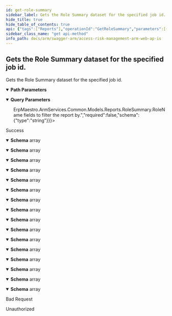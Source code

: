 ```yaml
---
id: get-role-summary
sidebar_label: Gets the Role Summary dataset for the specified job id.
hide_title: true
hide_table_of_contents: true
api: {"tags":["Reports"],"operationId":"GetRoleSummary","parameters":[{"name":"jobId","in":"path","description":"The id of the job the report belongs to.","required":true,"schema":{"type":"integer","format":"int32","minimum":1,"maximum":2147483647}},{"name":"rolesFilter","in":"query","description":"Optional: A comma separated list of <code>ErpMaestro.ArmServices.Common.Models.Reports.RoleSummary.RoleName</code> fields to filter the report by.","required":false,"schema":{"type":"string"}}],"responses":{"200":{"description":"Success","content":{"application/json;odata.metadata=minimal;odata.streaming=true":{"schema":{"uniqueItems":false,"type":"array","items":{"type":"object","properties":{"roleName":{"type":"string"},"roleType":{"type":"string"},"numberOfUsersAssigned":{"format":"int32","type":"integer"},"numberOfNotUsedSensitiveTcodes":{"format":"int32","type":"integer"},"numberOfNotUsedNonSensitiveTcodes":{"format":"int32","type":"integer"},"numberOfUsersNotUsingRole":{"format":"int32","type":"integer"},"numberOfCriticalAndHighRisks":{"format":"int32","type":"integer"},"numberOfOtherRisks":{"format":"int32","type":"integer"},"numberOfChildren":{"format":"int32","type":"integer"},"derivedParent":{"type":"string"},"numberOfCompositeRoleMembership":{"format":"int32","type":"integer"},"numberOfDerivedChildren":{"format":"int32","type":"integer"},"numberOfFullyExecutedCriticalOrHighRisks":{"format":"int32","type":"integer"},"numberOfFullyExecutedOtherRisks":{"format":"int32","type":"integer"},"numberOfNotFullyExecutedCriticalHighRisks":{"format":"int32","type":"integer"},"numberOfNotFullyExecutedOtherRisks":{"format":"int32","type":"integer"},"highestLevelOfFullyExecutedRisks":{"type":"string"},"highestLevelOfRisks":{"type":"string"},"highImpactRecommendationCount":{"format":"int32","type":"integer"},"totalRecommendationCount":{"format":"int32","type":"integer"},"jobId":{"format":"int32","type":"integer"}}}}},"application/json;odata.metadata=minimal;odata.streaming=false":{"schema":{"uniqueItems":false,"type":"array","items":{"type":"object","properties":{"roleName":{"type":"string"},"roleType":{"type":"string"},"numberOfUsersAssigned":{"format":"int32","type":"integer"},"numberOfNotUsedSensitiveTcodes":{"format":"int32","type":"integer"},"numberOfNotUsedNonSensitiveTcodes":{"format":"int32","type":"integer"},"numberOfUsersNotUsingRole":{"format":"int32","type":"integer"},"numberOfCriticalAndHighRisks":{"format":"int32","type":"integer"},"numberOfOtherRisks":{"format":"int32","type":"integer"},"numberOfChildren":{"format":"int32","type":"integer"},"derivedParent":{"type":"string"},"numberOfCompositeRoleMembership":{"format":"int32","type":"integer"},"numberOfDerivedChildren":{"format":"int32","type":"integer"},"numberOfFullyExecutedCriticalOrHighRisks":{"format":"int32","type":"integer"},"numberOfFullyExecutedOtherRisks":{"format":"int32","type":"integer"},"numberOfNotFullyExecutedCriticalHighRisks":{"format":"int32","type":"integer"},"numberOfNotFullyExecutedOtherRisks":{"format":"int32","type":"integer"},"highestLevelOfFullyExecutedRisks":{"type":"string"},"highestLevelOfRisks":{"type":"string"},"highImpactRecommendationCount":{"format":"int32","type":"integer"},"totalRecommendationCount":{"format":"int32","type":"integer"},"jobId":{"format":"int32","type":"integer"}}}}},"application/json;odata.metadata=minimal":{"schema":{"uniqueItems":false,"type":"array","items":{"type":"object","properties":{"roleName":{"type":"string"},"roleType":{"type":"string"},"numberOfUsersAssigned":{"format":"int32","type":"integer"},"numberOfNotUsedSensitiveTcodes":{"format":"int32","type":"integer"},"numberOfNotUsedNonSensitiveTcodes":{"format":"int32","type":"integer"},"numberOfUsersNotUsingRole":{"format":"int32","type":"integer"},"numberOfCriticalAndHighRisks":{"format":"int32","type":"integer"},"numberOfOtherRisks":{"format":"int32","type":"integer"},"numberOfChildren":{"format":"int32","type":"integer"},"derivedParent":{"type":"string"},"numberOfCompositeRoleMembership":{"format":"int32","type":"integer"},"numberOfDerivedChildren":{"format":"int32","type":"integer"},"numberOfFullyExecutedCriticalOrHighRisks":{"format":"int32","type":"integer"},"numberOfFullyExecutedOtherRisks":{"format":"int32","type":"integer"},"numberOfNotFullyExecutedCriticalHighRisks":{"format":"int32","type":"integer"},"numberOfNotFullyExecutedOtherRisks":{"format":"int32","type":"integer"},"highestLevelOfFullyExecutedRisks":{"type":"string"},"highestLevelOfRisks":{"type":"string"},"highImpactRecommendationCount":{"format":"int32","type":"integer"},"totalRecommendationCount":{"format":"int32","type":"integer"},"jobId":{"format":"int32","type":"integer"}}}}},"application/json;odata.metadata=full;odata.streaming=true":{"schema":{"uniqueItems":false,"type":"array","items":{"type":"object","properties":{"roleName":{"type":"string"},"roleType":{"type":"string"},"numberOfUsersAssigned":{"format":"int32","type":"integer"},"numberOfNotUsedSensitiveTcodes":{"format":"int32","type":"integer"},"numberOfNotUsedNonSensitiveTcodes":{"format":"int32","type":"integer"},"numberOfUsersNotUsingRole":{"format":"int32","type":"integer"},"numberOfCriticalAndHighRisks":{"format":"int32","type":"integer"},"numberOfOtherRisks":{"format":"int32","type":"integer"},"numberOfChildren":{"format":"int32","type":"integer"},"derivedParent":{"type":"string"},"numberOfCompositeRoleMembership":{"format":"int32","type":"integer"},"numberOfDerivedChildren":{"format":"int32","type":"integer"},"numberOfFullyExecutedCriticalOrHighRisks":{"format":"int32","type":"integer"},"numberOfFullyExecutedOtherRisks":{"format":"int32","type":"integer"},"numberOfNotFullyExecutedCriticalHighRisks":{"format":"int32","type":"integer"},"numberOfNotFullyExecutedOtherRisks":{"format":"int32","type":"integer"},"highestLevelOfFullyExecutedRisks":{"type":"string"},"highestLevelOfRisks":{"type":"string"},"highImpactRecommendationCount":{"format":"int32","type":"integer"},"totalRecommendationCount":{"format":"int32","type":"integer"},"jobId":{"format":"int32","type":"integer"}}}}},"application/json;odata.metadata=full;odata.streaming=false":{"schema":{"uniqueItems":false,"type":"array","items":{"type":"object","properties":{"roleName":{"type":"string"},"roleType":{"type":"string"},"numberOfUsersAssigned":{"format":"int32","type":"integer"},"numberOfNotUsedSensitiveTcodes":{"format":"int32","type":"integer"},"numberOfNotUsedNonSensitiveTcodes":{"format":"int32","type":"integer"},"numberOfUsersNotUsingRole":{"format":"int32","type":"integer"},"numberOfCriticalAndHighRisks":{"format":"int32","type":"integer"},"numberOfOtherRisks":{"format":"int32","type":"integer"},"numberOfChildren":{"format":"int32","type":"integer"},"derivedParent":{"type":"string"},"numberOfCompositeRoleMembership":{"format":"int32","type":"integer"},"numberOfDerivedChildren":{"format":"int32","type":"integer"},"numberOfFullyExecutedCriticalOrHighRisks":{"format":"int32","type":"integer"},"numberOfFullyExecutedOtherRisks":{"format":"int32","type":"integer"},"numberOfNotFullyExecutedCriticalHighRisks":{"format":"int32","type":"integer"},"numberOfNotFullyExecutedOtherRisks":{"format":"int32","type":"integer"},"highestLevelOfFullyExecutedRisks":{"type":"string"},"highestLevelOfRisks":{"type":"string"},"highImpactRecommendationCount":{"format":"int32","type":"integer"},"totalRecommendationCount":{"format":"int32","type":"integer"},"jobId":{"format":"int32","type":"integer"}}}}},"application/json;odata.metadata=full":{"schema":{"uniqueItems":false,"type":"array","items":{"type":"object","properties":{"roleName":{"type":"string"},"roleType":{"type":"string"},"numberOfUsersAssigned":{"format":"int32","type":"integer"},"numberOfNotUsedSensitiveTcodes":{"format":"int32","type":"integer"},"numberOfNotUsedNonSensitiveTcodes":{"format":"int32","type":"integer"},"numberOfUsersNotUsingRole":{"format":"int32","type":"integer"},"numberOfCriticalAndHighRisks":{"format":"int32","type":"integer"},"numberOfOtherRisks":{"format":"int32","type":"integer"},"numberOfChildren":{"format":"int32","type":"integer"},"derivedParent":{"type":"string"},"numberOfCompositeRoleMembership":{"format":"int32","type":"integer"},"numberOfDerivedChildren":{"format":"int32","type":"integer"},"numberOfFullyExecutedCriticalOrHighRisks":{"format":"int32","type":"integer"},"numberOfFullyExecutedOtherRisks":{"format":"int32","type":"integer"},"numberOfNotFullyExecutedCriticalHighRisks":{"format":"int32","type":"integer"},"numberOfNotFullyExecutedOtherRisks":{"format":"int32","type":"integer"},"highestLevelOfFullyExecutedRisks":{"type":"string"},"highestLevelOfRisks":{"type":"string"},"highImpactRecommendationCount":{"format":"int32","type":"integer"},"totalRecommendationCount":{"format":"int32","type":"integer"},"jobId":{"format":"int32","type":"integer"}}}}},"application/json;odata.metadata=none;odata.streaming=true":{"schema":{"uniqueItems":false,"type":"array","items":{"type":"object","properties":{"roleName":{"type":"string"},"roleType":{"type":"string"},"numberOfUsersAssigned":{"format":"int32","type":"integer"},"numberOfNotUsedSensitiveTcodes":{"format":"int32","type":"integer"},"numberOfNotUsedNonSensitiveTcodes":{"format":"int32","type":"integer"},"numberOfUsersNotUsingRole":{"format":"int32","type":"integer"},"numberOfCriticalAndHighRisks":{"format":"int32","type":"integer"},"numberOfOtherRisks":{"format":"int32","type":"integer"},"numberOfChildren":{"format":"int32","type":"integer"},"derivedParent":{"type":"string"},"numberOfCompositeRoleMembership":{"format":"int32","type":"integer"},"numberOfDerivedChildren":{"format":"int32","type":"integer"},"numberOfFullyExecutedCriticalOrHighRisks":{"format":"int32","type":"integer"},"numberOfFullyExecutedOtherRisks":{"format":"int32","type":"integer"},"numberOfNotFullyExecutedCriticalHighRisks":{"format":"int32","type":"integer"},"numberOfNotFullyExecutedOtherRisks":{"format":"int32","type":"integer"},"highestLevelOfFullyExecutedRisks":{"type":"string"},"highestLevelOfRisks":{"type":"string"},"highImpactRecommendationCount":{"format":"int32","type":"integer"},"totalRecommendationCount":{"format":"int32","type":"integer"},"jobId":{"format":"int32","type":"integer"}}}}},"application/json;odata.metadata=none;odata.streaming=false":{"schema":{"uniqueItems":false,"type":"array","items":{"type":"object","properties":{"roleName":{"type":"string"},"roleType":{"type":"string"},"numberOfUsersAssigned":{"format":"int32","type":"integer"},"numberOfNotUsedSensitiveTcodes":{"format":"int32","type":"integer"},"numberOfNotUsedNonSensitiveTcodes":{"format":"int32","type":"integer"},"numberOfUsersNotUsingRole":{"format":"int32","type":"integer"},"numberOfCriticalAndHighRisks":{"format":"int32","type":"integer"},"numberOfOtherRisks":{"format":"int32","type":"integer"},"numberOfChildren":{"format":"int32","type":"integer"},"derivedParent":{"type":"string"},"numberOfCompositeRoleMembership":{"format":"int32","type":"integer"},"numberOfDerivedChildren":{"format":"int32","type":"integer"},"numberOfFullyExecutedCriticalOrHighRisks":{"format":"int32","type":"integer"},"numberOfFullyExecutedOtherRisks":{"format":"int32","type":"integer"},"numberOfNotFullyExecutedCriticalHighRisks":{"format":"int32","type":"integer"},"numberOfNotFullyExecutedOtherRisks":{"format":"int32","type":"integer"},"highestLevelOfFullyExecutedRisks":{"type":"string"},"highestLevelOfRisks":{"type":"string"},"highImpactRecommendationCount":{"format":"int32","type":"integer"},"totalRecommendationCount":{"format":"int32","type":"integer"},"jobId":{"format":"int32","type":"integer"}}}}},"application/json;odata.metadata=none":{"schema":{"uniqueItems":false,"type":"array","items":{"type":"object","properties":{"roleName":{"type":"string"},"roleType":{"type":"string"},"numberOfUsersAssigned":{"format":"int32","type":"integer"},"numberOfNotUsedSensitiveTcodes":{"format":"int32","type":"integer"},"numberOfNotUsedNonSensitiveTcodes":{"format":"int32","type":"integer"},"numberOfUsersNotUsingRole":{"format":"int32","type":"integer"},"numberOfCriticalAndHighRisks":{"format":"int32","type":"integer"},"numberOfOtherRisks":{"format":"int32","type":"integer"},"numberOfChildren":{"format":"int32","type":"integer"},"derivedParent":{"type":"string"},"numberOfCompositeRoleMembership":{"format":"int32","type":"integer"},"numberOfDerivedChildren":{"format":"int32","type":"integer"},"numberOfFullyExecutedCriticalOrHighRisks":{"format":"int32","type":"integer"},"numberOfFullyExecutedOtherRisks":{"format":"int32","type":"integer"},"numberOfNotFullyExecutedCriticalHighRisks":{"format":"int32","type":"integer"},"numberOfNotFullyExecutedOtherRisks":{"format":"int32","type":"integer"},"highestLevelOfFullyExecutedRisks":{"type":"string"},"highestLevelOfRisks":{"type":"string"},"highImpactRecommendationCount":{"format":"int32","type":"integer"},"totalRecommendationCount":{"format":"int32","type":"integer"},"jobId":{"format":"int32","type":"integer"}}}}},"application/json;odata.streaming=true":{"schema":{"uniqueItems":false,"type":"array","items":{"type":"object","properties":{"roleName":{"type":"string"},"roleType":{"type":"string"},"numberOfUsersAssigned":{"format":"int32","type":"integer"},"numberOfNotUsedSensitiveTcodes":{"format":"int32","type":"integer"},"numberOfNotUsedNonSensitiveTcodes":{"format":"int32","type":"integer"},"numberOfUsersNotUsingRole":{"format":"int32","type":"integer"},"numberOfCriticalAndHighRisks":{"format":"int32","type":"integer"},"numberOfOtherRisks":{"format":"int32","type":"integer"},"numberOfChildren":{"format":"int32","type":"integer"},"derivedParent":{"type":"string"},"numberOfCompositeRoleMembership":{"format":"int32","type":"integer"},"numberOfDerivedChildren":{"format":"int32","type":"integer"},"numberOfFullyExecutedCriticalOrHighRisks":{"format":"int32","type":"integer"},"numberOfFullyExecutedOtherRisks":{"format":"int32","type":"integer"},"numberOfNotFullyExecutedCriticalHighRisks":{"format":"int32","type":"integer"},"numberOfNotFullyExecutedOtherRisks":{"format":"int32","type":"integer"},"highestLevelOfFullyExecutedRisks":{"type":"string"},"highestLevelOfRisks":{"type":"string"},"highImpactRecommendationCount":{"format":"int32","type":"integer"},"totalRecommendationCount":{"format":"int32","type":"integer"},"jobId":{"format":"int32","type":"integer"}}}}},"application/json;odata.streaming=false":{"schema":{"uniqueItems":false,"type":"array","items":{"type":"object","properties":{"roleName":{"type":"string"},"roleType":{"type":"string"},"numberOfUsersAssigned":{"format":"int32","type":"integer"},"numberOfNotUsedSensitiveTcodes":{"format":"int32","type":"integer"},"numberOfNotUsedNonSensitiveTcodes":{"format":"int32","type":"integer"},"numberOfUsersNotUsingRole":{"format":"int32","type":"integer"},"numberOfCriticalAndHighRisks":{"format":"int32","type":"integer"},"numberOfOtherRisks":{"format":"int32","type":"integer"},"numberOfChildren":{"format":"int32","type":"integer"},"derivedParent":{"type":"string"},"numberOfCompositeRoleMembership":{"format":"int32","type":"integer"},"numberOfDerivedChildren":{"format":"int32","type":"integer"},"numberOfFullyExecutedCriticalOrHighRisks":{"format":"int32","type":"integer"},"numberOfFullyExecutedOtherRisks":{"format":"int32","type":"integer"},"numberOfNotFullyExecutedCriticalHighRisks":{"format":"int32","type":"integer"},"numberOfNotFullyExecutedOtherRisks":{"format":"int32","type":"integer"},"highestLevelOfFullyExecutedRisks":{"type":"string"},"highestLevelOfRisks":{"type":"string"},"highImpactRecommendationCount":{"format":"int32","type":"integer"},"totalRecommendationCount":{"format":"int32","type":"integer"},"jobId":{"format":"int32","type":"integer"}}}}},"application/json":{"schema":{"uniqueItems":false,"type":"array","items":{"type":"object","properties":{"roleName":{"type":"string"},"roleType":{"type":"string"},"numberOfUsersAssigned":{"format":"int32","type":"integer"},"numberOfNotUsedSensitiveTcodes":{"format":"int32","type":"integer"},"numberOfNotUsedNonSensitiveTcodes":{"format":"int32","type":"integer"},"numberOfUsersNotUsingRole":{"format":"int32","type":"integer"},"numberOfCriticalAndHighRisks":{"format":"int32","type":"integer"},"numberOfOtherRisks":{"format":"int32","type":"integer"},"numberOfChildren":{"format":"int32","type":"integer"},"derivedParent":{"type":"string"},"numberOfCompositeRoleMembership":{"format":"int32","type":"integer"},"numberOfDerivedChildren":{"format":"int32","type":"integer"},"numberOfFullyExecutedCriticalOrHighRisks":{"format":"int32","type":"integer"},"numberOfFullyExecutedOtherRisks":{"format":"int32","type":"integer"},"numberOfNotFullyExecutedCriticalHighRisks":{"format":"int32","type":"integer"},"numberOfNotFullyExecutedOtherRisks":{"format":"int32","type":"integer"},"highestLevelOfFullyExecutedRisks":{"type":"string"},"highestLevelOfRisks":{"type":"string"},"highImpactRecommendationCount":{"format":"int32","type":"integer"},"totalRecommendationCount":{"format":"int32","type":"integer"},"jobId":{"format":"int32","type":"integer"}}}}},"application/xml":{"schema":{"uniqueItems":false,"type":"array","items":{"type":"object","properties":{"roleName":{"type":"string"},"roleType":{"type":"string"},"numberOfUsersAssigned":{"format":"int32","type":"integer"},"numberOfNotUsedSensitiveTcodes":{"format":"int32","type":"integer"},"numberOfNotUsedNonSensitiveTcodes":{"format":"int32","type":"integer"},"numberOfUsersNotUsingRole":{"format":"int32","type":"integer"},"numberOfCriticalAndHighRisks":{"format":"int32","type":"integer"},"numberOfOtherRisks":{"format":"int32","type":"integer"},"numberOfChildren":{"format":"int32","type":"integer"},"derivedParent":{"type":"string"},"numberOfCompositeRoleMembership":{"format":"int32","type":"integer"},"numberOfDerivedChildren":{"format":"int32","type":"integer"},"numberOfFullyExecutedCriticalOrHighRisks":{"format":"int32","type":"integer"},"numberOfFullyExecutedOtherRisks":{"format":"int32","type":"integer"},"numberOfNotFullyExecutedCriticalHighRisks":{"format":"int32","type":"integer"},"numberOfNotFullyExecutedOtherRisks":{"format":"int32","type":"integer"},"highestLevelOfFullyExecutedRisks":{"type":"string"},"highestLevelOfRisks":{"type":"string"},"highImpactRecommendationCount":{"format":"int32","type":"integer"},"totalRecommendationCount":{"format":"int32","type":"integer"},"jobId":{"format":"int32","type":"integer"}}}}},"application/prs.odatatestxx-odata":{"schema":{"uniqueItems":false,"type":"array","items":{"type":"object","properties":{"roleName":{"type":"string"},"roleType":{"type":"string"},"numberOfUsersAssigned":{"format":"int32","type":"integer"},"numberOfNotUsedSensitiveTcodes":{"format":"int32","type":"integer"},"numberOfNotUsedNonSensitiveTcodes":{"format":"int32","type":"integer"},"numberOfUsersNotUsingRole":{"format":"int32","type":"integer"},"numberOfCriticalAndHighRisks":{"format":"int32","type":"integer"},"numberOfOtherRisks":{"format":"int32","type":"integer"},"numberOfChildren":{"format":"int32","type":"integer"},"derivedParent":{"type":"string"},"numberOfCompositeRoleMembership":{"format":"int32","type":"integer"},"numberOfDerivedChildren":{"format":"int32","type":"integer"},"numberOfFullyExecutedCriticalOrHighRisks":{"format":"int32","type":"integer"},"numberOfFullyExecutedOtherRisks":{"format":"int32","type":"integer"},"numberOfNotFullyExecutedCriticalHighRisks":{"format":"int32","type":"integer"},"numberOfNotFullyExecutedOtherRisks":{"format":"int32","type":"integer"},"highestLevelOfFullyExecutedRisks":{"type":"string"},"highestLevelOfRisks":{"type":"string"},"highImpactRecommendationCount":{"format":"int32","type":"integer"},"totalRecommendationCount":{"format":"int32","type":"integer"},"jobId":{"format":"int32","type":"integer"}}}}},"text/plain":{"schema":{"uniqueItems":false,"type":"array","items":{"type":"object","properties":{"roleName":{"type":"string"},"roleType":{"type":"string"},"numberOfUsersAssigned":{"format":"int32","type":"integer"},"numberOfNotUsedSensitiveTcodes":{"format":"int32","type":"integer"},"numberOfNotUsedNonSensitiveTcodes":{"format":"int32","type":"integer"},"numberOfUsersNotUsingRole":{"format":"int32","type":"integer"},"numberOfCriticalAndHighRisks":{"format":"int32","type":"integer"},"numberOfOtherRisks":{"format":"int32","type":"integer"},"numberOfChildren":{"format":"int32","type":"integer"},"derivedParent":{"type":"string"},"numberOfCompositeRoleMembership":{"format":"int32","type":"integer"},"numberOfDerivedChildren":{"format":"int32","type":"integer"},"numberOfFullyExecutedCriticalOrHighRisks":{"format":"int32","type":"integer"},"numberOfFullyExecutedOtherRisks":{"format":"int32","type":"integer"},"numberOfNotFullyExecutedCriticalHighRisks":{"format":"int32","type":"integer"},"numberOfNotFullyExecutedOtherRisks":{"format":"int32","type":"integer"},"highestLevelOfFullyExecutedRisks":{"type":"string"},"highestLevelOfRisks":{"type":"string"},"highImpactRecommendationCount":{"format":"int32","type":"integer"},"totalRecommendationCount":{"format":"int32","type":"integer"},"jobId":{"format":"int32","type":"integer"}}}}},"text/json":{"schema":{"uniqueItems":false,"type":"array","items":{"type":"object","properties":{"roleName":{"type":"string"},"roleType":{"type":"string"},"numberOfUsersAssigned":{"format":"int32","type":"integer"},"numberOfNotUsedSensitiveTcodes":{"format":"int32","type":"integer"},"numberOfNotUsedNonSensitiveTcodes":{"format":"int32","type":"integer"},"numberOfUsersNotUsingRole":{"format":"int32","type":"integer"},"numberOfCriticalAndHighRisks":{"format":"int32","type":"integer"},"numberOfOtherRisks":{"format":"int32","type":"integer"},"numberOfChildren":{"format":"int32","type":"integer"},"derivedParent":{"type":"string"},"numberOfCompositeRoleMembership":{"format":"int32","type":"integer"},"numberOfDerivedChildren":{"format":"int32","type":"integer"},"numberOfFullyExecutedCriticalOrHighRisks":{"format":"int32","type":"integer"},"numberOfFullyExecutedOtherRisks":{"format":"int32","type":"integer"},"numberOfNotFullyExecutedCriticalHighRisks":{"format":"int32","type":"integer"},"numberOfNotFullyExecutedOtherRisks":{"format":"int32","type":"integer"},"highestLevelOfFullyExecutedRisks":{"type":"string"},"highestLevelOfRisks":{"type":"string"},"highImpactRecommendationCount":{"format":"int32","type":"integer"},"totalRecommendationCount":{"format":"int32","type":"integer"},"jobId":{"format":"int32","type":"integer"}}}}}}},"400":{"description":"Bad Request"},"401":{"description":"Unauthorized"}},"description":"Gets the Role Summary dataset for the specified job id.","method":"get","path":"/api/reports/roleSummary/{jobId}","info":{"version":"v1","title":"Access Risk Management ARM Web APIs"},"postman":{"name":"Gets the Role Summary dataset for the specified job id.","description":{"type":"text/plain"},"url":{"path":["api","reports","roleSummary",":jobId"],"host":["{{baseUrl}}"],"query":[{"disabled":false,"description":{"content":"Optional: A comma separated list of <code>ErpMaestro.ArmServices.Common.Models.Reports.RoleSummary.RoleName</code> fields to filter the report by.","type":"text/plain"},"key":"rolesFilter","value":""}],"variable":[{"disabled":false,"description":{"content":"(Required) The id of the job the report belongs to.","type":"text/plain"},"type":"any","value":"","key":"jobId"}]},"header":[{"key":"Accept","value":"application/json;odata.metadata=minimal;odata.streaming=true"}],"method":"GET"}}
sidebar_class_name: "get api-method"
info_path: docs/arm/swagger-arm/access-risk-management-arm-web-ap-is
---
```



## Gets the Role Summary dataset for the specified job id.



Gets the Role Summary dataset for the specified job id.

<details style={{"marginBottom":"1rem"}} data-collapsed={false} open={true}><summary style={{}}><strong>Path Parameters</strong></summary><div><ul><ParamsItem className={"paramsItem"} param={{"name":"jobId","in":"path","description":"The id of the job the report belongs to.","required":true,"schema":{"type":"integer","format":"int32","minimum":1,"maximum":2147483647}}}></ParamsItem></ul></div></details><details style={{"marginBottom":"1rem"}} data-collapsed={false} open={true}><summary style={{}}><strong>Query Parameters</strong></summary><div><ul><ParamsItem className={"paramsItem"} param={{"name":"rolesFilter","in":"query","description":"Optional: A comma separated list of <code>ErpMaestro.ArmServices.Common.Models.Reports.RoleSummary.RoleName</code> fields to filter the report by.","required":false,"schema":{"type":"string"}}}></ParamsItem></ul></div></details><div><ApiTabs><TabItem label={"200"} value={"200"}><div>

Success

</div><div><MimeTabs groupId={"mime-type"}><TabItem label={"application/json;odata.metadata=minimal;odata.streaming=true"} value={"application/json;odata.metadata=minimal;odata.streaming=true"}><SchemaTabs groupId={"schema-tabs"}><TabItem label={"Schema"} value={"Schema"}><details style={{}} data-collapsed={false} open={true}><summary style={{"textAlign":"left"}}><strong>Schema</strong><span style={{"opacity":"0.6"}}> array</span></summary><div style={{"textAlign":"left","marginLeft":"1rem"}}></div><ul style={{"marginLeft":"1rem"}}><SchemaItem collapsible={false} name={"roleName"} required={false} schemaDescription={undefined} schemaName={"string"} qualifierMessage={undefined} defaultValue={undefined}></SchemaItem><SchemaItem collapsible={false} name={"roleType"} required={false} schemaDescription={undefined} schemaName={"string"} qualifierMessage={undefined} defaultValue={undefined}></SchemaItem><SchemaItem collapsible={false} name={"numberOfUsersAssigned"} required={false} schemaDescription={undefined} schemaName={"int32"} qualifierMessage={undefined} defaultValue={undefined}></SchemaItem><SchemaItem collapsible={false} name={"numberOfNotUsedSensitiveTcodes"} required={false} schemaDescription={undefined} schemaName={"int32"} qualifierMessage={undefined} defaultValue={undefined}></SchemaItem><SchemaItem collapsible={false} name={"numberOfNotUsedNonSensitiveTcodes"} required={false} schemaDescription={undefined} schemaName={"int32"} qualifierMessage={undefined} defaultValue={undefined}></SchemaItem><SchemaItem collapsible={false} name={"numberOfUsersNotUsingRole"} required={false} schemaDescription={undefined} schemaName={"int32"} qualifierMessage={undefined} defaultValue={undefined}></SchemaItem><SchemaItem collapsible={false} name={"numberOfCriticalAndHighRisks"} required={false} schemaDescription={undefined} schemaName={"int32"} qualifierMessage={undefined} defaultValue={undefined}></SchemaItem><SchemaItem collapsible={false} name={"numberOfOtherRisks"} required={false} schemaDescription={undefined} schemaName={"int32"} qualifierMessage={undefined} defaultValue={undefined}></SchemaItem><SchemaItem collapsible={false} name={"numberOfChildren"} required={false} schemaDescription={undefined} schemaName={"int32"} qualifierMessage={undefined} defaultValue={undefined}></SchemaItem><SchemaItem collapsible={false} name={"derivedParent"} required={false} schemaDescription={undefined} schemaName={"string"} qualifierMessage={undefined} defaultValue={undefined}></SchemaItem><SchemaItem collapsible={false} name={"numberOfCompositeRoleMembership"} required={false} schemaDescription={undefined} schemaName={"int32"} qualifierMessage={undefined} defaultValue={undefined}></SchemaItem><SchemaItem collapsible={false} name={"numberOfDerivedChildren"} required={false} schemaDescription={undefined} schemaName={"int32"} qualifierMessage={undefined} defaultValue={undefined}></SchemaItem><SchemaItem collapsible={false} name={"numberOfFullyExecutedCriticalOrHighRisks"} required={false} schemaDescription={undefined} schemaName={"int32"} qualifierMessage={undefined} defaultValue={undefined}></SchemaItem><SchemaItem collapsible={false} name={"numberOfFullyExecutedOtherRisks"} required={false} schemaDescription={undefined} schemaName={"int32"} qualifierMessage={undefined} defaultValue={undefined}></SchemaItem><SchemaItem collapsible={false} name={"numberOfNotFullyExecutedCriticalHighRisks"} required={false} schemaDescription={undefined} schemaName={"int32"} qualifierMessage={undefined} defaultValue={undefined}></SchemaItem><SchemaItem collapsible={false} name={"numberOfNotFullyExecutedOtherRisks"} required={false} schemaDescription={undefined} schemaName={"int32"} qualifierMessage={undefined} defaultValue={undefined}></SchemaItem><SchemaItem collapsible={false} name={"highestLevelOfFullyExecutedRisks"} required={false} schemaDescription={undefined} schemaName={"string"} qualifierMessage={undefined} defaultValue={undefined}></SchemaItem><SchemaItem collapsible={false} name={"highestLevelOfRisks"} required={false} schemaDescription={undefined} schemaName={"string"} qualifierMessage={undefined} defaultValue={undefined}></SchemaItem><SchemaItem collapsible={false} name={"highImpactRecommendationCount"} required={false} schemaDescription={undefined} schemaName={"int32"} qualifierMessage={undefined} defaultValue={undefined}></SchemaItem><SchemaItem collapsible={false} name={"totalRecommendationCount"} required={false} schemaDescription={undefined} schemaName={"int32"} qualifierMessage={undefined} defaultValue={undefined}></SchemaItem><SchemaItem collapsible={false} name={"jobId"} required={false} schemaDescription={undefined} schemaName={"int32"} qualifierMessage={undefined} defaultValue={undefined}></SchemaItem></ul></details></TabItem></SchemaTabs></TabItem><TabItem label={"application/json;odata.metadata=minimal;odata.streaming=false"} value={"application/json;odata.metadata=minimal;odata.streaming=false"}><SchemaTabs groupId={"schema-tabs"}><TabItem label={"Schema"} value={"Schema"}><details style={{}} data-collapsed={false} open={true}><summary style={{"textAlign":"left"}}><strong>Schema</strong><span style={{"opacity":"0.6"}}> array</span></summary><div style={{"textAlign":"left","marginLeft":"1rem"}}></div><ul style={{"marginLeft":"1rem"}}><SchemaItem collapsible={false} name={"roleName"} required={false} schemaDescription={undefined} schemaName={"string"} qualifierMessage={undefined} defaultValue={undefined}></SchemaItem><SchemaItem collapsible={false} name={"roleType"} required={false} schemaDescription={undefined} schemaName={"string"} qualifierMessage={undefined} defaultValue={undefined}></SchemaItem><SchemaItem collapsible={false} name={"numberOfUsersAssigned"} required={false} schemaDescription={undefined} schemaName={"int32"} qualifierMessage={undefined} defaultValue={undefined}></SchemaItem><SchemaItem collapsible={false} name={"numberOfNotUsedSensitiveTcodes"} required={false} schemaDescription={undefined} schemaName={"int32"} qualifierMessage={undefined} defaultValue={undefined}></SchemaItem><SchemaItem collapsible={false} name={"numberOfNotUsedNonSensitiveTcodes"} required={false} schemaDescription={undefined} schemaName={"int32"} qualifierMessage={undefined} defaultValue={undefined}></SchemaItem><SchemaItem collapsible={false} name={"numberOfUsersNotUsingRole"} required={false} schemaDescription={undefined} schemaName={"int32"} qualifierMessage={undefined} defaultValue={undefined}></SchemaItem><SchemaItem collapsible={false} name={"numberOfCriticalAndHighRisks"} required={false} schemaDescription={undefined} schemaName={"int32"} qualifierMessage={undefined} defaultValue={undefined}></SchemaItem><SchemaItem collapsible={false} name={"numberOfOtherRisks"} required={false} schemaDescription={undefined} schemaName={"int32"} qualifierMessage={undefined} defaultValue={undefined}></SchemaItem><SchemaItem collapsible={false} name={"numberOfChildren"} required={false} schemaDescription={undefined} schemaName={"int32"} qualifierMessage={undefined} defaultValue={undefined}></SchemaItem><SchemaItem collapsible={false} name={"derivedParent"} required={false} schemaDescription={undefined} schemaName={"string"} qualifierMessage={undefined} defaultValue={undefined}></SchemaItem><SchemaItem collapsible={false} name={"numberOfCompositeRoleMembership"} required={false} schemaDescription={undefined} schemaName={"int32"} qualifierMessage={undefined} defaultValue={undefined}></SchemaItem><SchemaItem collapsible={false} name={"numberOfDerivedChildren"} required={false} schemaDescription={undefined} schemaName={"int32"} qualifierMessage={undefined} defaultValue={undefined}></SchemaItem><SchemaItem collapsible={false} name={"numberOfFullyExecutedCriticalOrHighRisks"} required={false} schemaDescription={undefined} schemaName={"int32"} qualifierMessage={undefined} defaultValue={undefined}></SchemaItem><SchemaItem collapsible={false} name={"numberOfFullyExecutedOtherRisks"} required={false} schemaDescription={undefined} schemaName={"int32"} qualifierMessage={undefined} defaultValue={undefined}></SchemaItem><SchemaItem collapsible={false} name={"numberOfNotFullyExecutedCriticalHighRisks"} required={false} schemaDescription={undefined} schemaName={"int32"} qualifierMessage={undefined} defaultValue={undefined}></SchemaItem><SchemaItem collapsible={false} name={"numberOfNotFullyExecutedOtherRisks"} required={false} schemaDescription={undefined} schemaName={"int32"} qualifierMessage={undefined} defaultValue={undefined}></SchemaItem><SchemaItem collapsible={false} name={"highestLevelOfFullyExecutedRisks"} required={false} schemaDescription={undefined} schemaName={"string"} qualifierMessage={undefined} defaultValue={undefined}></SchemaItem><SchemaItem collapsible={false} name={"highestLevelOfRisks"} required={false} schemaDescription={undefined} schemaName={"string"} qualifierMessage={undefined} defaultValue={undefined}></SchemaItem><SchemaItem collapsible={false} name={"highImpactRecommendationCount"} required={false} schemaDescription={undefined} schemaName={"int32"} qualifierMessage={undefined} defaultValue={undefined}></SchemaItem><SchemaItem collapsible={false} name={"totalRecommendationCount"} required={false} schemaDescription={undefined} schemaName={"int32"} qualifierMessage={undefined} defaultValue={undefined}></SchemaItem><SchemaItem collapsible={false} name={"jobId"} required={false} schemaDescription={undefined} schemaName={"int32"} qualifierMessage={undefined} defaultValue={undefined}></SchemaItem></ul></details></TabItem></SchemaTabs></TabItem><TabItem label={"application/json;odata.metadata=minimal"} value={"application/json;odata.metadata=minimal"}><SchemaTabs groupId={"schema-tabs"}><TabItem label={"Schema"} value={"Schema"}><details style={{}} data-collapsed={false} open={true}><summary style={{"textAlign":"left"}}><strong>Schema</strong><span style={{"opacity":"0.6"}}> array</span></summary><div style={{"textAlign":"left","marginLeft":"1rem"}}></div><ul style={{"marginLeft":"1rem"}}><SchemaItem collapsible={false} name={"roleName"} required={false} schemaDescription={undefined} schemaName={"string"} qualifierMessage={undefined} defaultValue={undefined}></SchemaItem><SchemaItem collapsible={false} name={"roleType"} required={false} schemaDescription={undefined} schemaName={"string"} qualifierMessage={undefined} defaultValue={undefined}></SchemaItem><SchemaItem collapsible={false} name={"numberOfUsersAssigned"} required={false} schemaDescription={undefined} schemaName={"int32"} qualifierMessage={undefined} defaultValue={undefined}></SchemaItem><SchemaItem collapsible={false} name={"numberOfNotUsedSensitiveTcodes"} required={false} schemaDescription={undefined} schemaName={"int32"} qualifierMessage={undefined} defaultValue={undefined}></SchemaItem><SchemaItem collapsible={false} name={"numberOfNotUsedNonSensitiveTcodes"} required={false} schemaDescription={undefined} schemaName={"int32"} qualifierMessage={undefined} defaultValue={undefined}></SchemaItem><SchemaItem collapsible={false} name={"numberOfUsersNotUsingRole"} required={false} schemaDescription={undefined} schemaName={"int32"} qualifierMessage={undefined} defaultValue={undefined}></SchemaItem><SchemaItem collapsible={false} name={"numberOfCriticalAndHighRisks"} required={false} schemaDescription={undefined} schemaName={"int32"} qualifierMessage={undefined} defaultValue={undefined}></SchemaItem><SchemaItem collapsible={false} name={"numberOfOtherRisks"} required={false} schemaDescription={undefined} schemaName={"int32"} qualifierMessage={undefined} defaultValue={undefined}></SchemaItem><SchemaItem collapsible={false} name={"numberOfChildren"} required={false} schemaDescription={undefined} schemaName={"int32"} qualifierMessage={undefined} defaultValue={undefined}></SchemaItem><SchemaItem collapsible={false} name={"derivedParent"} required={false} schemaDescription={undefined} schemaName={"string"} qualifierMessage={undefined} defaultValue={undefined}></SchemaItem><SchemaItem collapsible={false} name={"numberOfCompositeRoleMembership"} required={false} schemaDescription={undefined} schemaName={"int32"} qualifierMessage={undefined} defaultValue={undefined}></SchemaItem><SchemaItem collapsible={false} name={"numberOfDerivedChildren"} required={false} schemaDescription={undefined} schemaName={"int32"} qualifierMessage={undefined} defaultValue={undefined}></SchemaItem><SchemaItem collapsible={false} name={"numberOfFullyExecutedCriticalOrHighRisks"} required={false} schemaDescription={undefined} schemaName={"int32"} qualifierMessage={undefined} defaultValue={undefined}></SchemaItem><SchemaItem collapsible={false} name={"numberOfFullyExecutedOtherRisks"} required={false} schemaDescription={undefined} schemaName={"int32"} qualifierMessage={undefined} defaultValue={undefined}></SchemaItem><SchemaItem collapsible={false} name={"numberOfNotFullyExecutedCriticalHighRisks"} required={false} schemaDescription={undefined} schemaName={"int32"} qualifierMessage={undefined} defaultValue={undefined}></SchemaItem><SchemaItem collapsible={false} name={"numberOfNotFullyExecutedOtherRisks"} required={false} schemaDescription={undefined} schemaName={"int32"} qualifierMessage={undefined} defaultValue={undefined}></SchemaItem><SchemaItem collapsible={false} name={"highestLevelOfFullyExecutedRisks"} required={false} schemaDescription={undefined} schemaName={"string"} qualifierMessage={undefined} defaultValue={undefined}></SchemaItem><SchemaItem collapsible={false} name={"highestLevelOfRisks"} required={false} schemaDescription={undefined} schemaName={"string"} qualifierMessage={undefined} defaultValue={undefined}></SchemaItem><SchemaItem collapsible={false} name={"highImpactRecommendationCount"} required={false} schemaDescription={undefined} schemaName={"int32"} qualifierMessage={undefined} defaultValue={undefined}></SchemaItem><SchemaItem collapsible={false} name={"totalRecommendationCount"} required={false} schemaDescription={undefined} schemaName={"int32"} qualifierMessage={undefined} defaultValue={undefined}></SchemaItem><SchemaItem collapsible={false} name={"jobId"} required={false} schemaDescription={undefined} schemaName={"int32"} qualifierMessage={undefined} defaultValue={undefined}></SchemaItem></ul></details></TabItem></SchemaTabs></TabItem><TabItem label={"application/json;odata.metadata=full;odata.streaming=true"} value={"application/json;odata.metadata=full;odata.streaming=true"}><SchemaTabs groupId={"schema-tabs"}><TabItem label={"Schema"} value={"Schema"}><details style={{}} data-collapsed={false} open={true}><summary style={{"textAlign":"left"}}><strong>Schema</strong><span style={{"opacity":"0.6"}}> array</span></summary><div style={{"textAlign":"left","marginLeft":"1rem"}}></div><ul style={{"marginLeft":"1rem"}}><SchemaItem collapsible={false} name={"roleName"} required={false} schemaDescription={undefined} schemaName={"string"} qualifierMessage={undefined} defaultValue={undefined}></SchemaItem><SchemaItem collapsible={false} name={"roleType"} required={false} schemaDescription={undefined} schemaName={"string"} qualifierMessage={undefined} defaultValue={undefined}></SchemaItem><SchemaItem collapsible={false} name={"numberOfUsersAssigned"} required={false} schemaDescription={undefined} schemaName={"int32"} qualifierMessage={undefined} defaultValue={undefined}></SchemaItem><SchemaItem collapsible={false} name={"numberOfNotUsedSensitiveTcodes"} required={false} schemaDescription={undefined} schemaName={"int32"} qualifierMessage={undefined} defaultValue={undefined}></SchemaItem><SchemaItem collapsible={false} name={"numberOfNotUsedNonSensitiveTcodes"} required={false} schemaDescription={undefined} schemaName={"int32"} qualifierMessage={undefined} defaultValue={undefined}></SchemaItem><SchemaItem collapsible={false} name={"numberOfUsersNotUsingRole"} required={false} schemaDescription={undefined} schemaName={"int32"} qualifierMessage={undefined} defaultValue={undefined}></SchemaItem><SchemaItem collapsible={false} name={"numberOfCriticalAndHighRisks"} required={false} schemaDescription={undefined} schemaName={"int32"} qualifierMessage={undefined} defaultValue={undefined}></SchemaItem><SchemaItem collapsible={false} name={"numberOfOtherRisks"} required={false} schemaDescription={undefined} schemaName={"int32"} qualifierMessage={undefined} defaultValue={undefined}></SchemaItem><SchemaItem collapsible={false} name={"numberOfChildren"} required={false} schemaDescription={undefined} schemaName={"int32"} qualifierMessage={undefined} defaultValue={undefined}></SchemaItem><SchemaItem collapsible={false} name={"derivedParent"} required={false} schemaDescription={undefined} schemaName={"string"} qualifierMessage={undefined} defaultValue={undefined}></SchemaItem><SchemaItem collapsible={false} name={"numberOfCompositeRoleMembership"} required={false} schemaDescription={undefined} schemaName={"int32"} qualifierMessage={undefined} defaultValue={undefined}></SchemaItem><SchemaItem collapsible={false} name={"numberOfDerivedChildren"} required={false} schemaDescription={undefined} schemaName={"int32"} qualifierMessage={undefined} defaultValue={undefined}></SchemaItem><SchemaItem collapsible={false} name={"numberOfFullyExecutedCriticalOrHighRisks"} required={false} schemaDescription={undefined} schemaName={"int32"} qualifierMessage={undefined} defaultValue={undefined}></SchemaItem><SchemaItem collapsible={false} name={"numberOfFullyExecutedOtherRisks"} required={false} schemaDescription={undefined} schemaName={"int32"} qualifierMessage={undefined} defaultValue={undefined}></SchemaItem><SchemaItem collapsible={false} name={"numberOfNotFullyExecutedCriticalHighRisks"} required={false} schemaDescription={undefined} schemaName={"int32"} qualifierMessage={undefined} defaultValue={undefined}></SchemaItem><SchemaItem collapsible={false} name={"numberOfNotFullyExecutedOtherRisks"} required={false} schemaDescription={undefined} schemaName={"int32"} qualifierMessage={undefined} defaultValue={undefined}></SchemaItem><SchemaItem collapsible={false} name={"highestLevelOfFullyExecutedRisks"} required={false} schemaDescription={undefined} schemaName={"string"} qualifierMessage={undefined} defaultValue={undefined}></SchemaItem><SchemaItem collapsible={false} name={"highestLevelOfRisks"} required={false} schemaDescription={undefined} schemaName={"string"} qualifierMessage={undefined} defaultValue={undefined}></SchemaItem><SchemaItem collapsible={false} name={"highImpactRecommendationCount"} required={false} schemaDescription={undefined} schemaName={"int32"} qualifierMessage={undefined} defaultValue={undefined}></SchemaItem><SchemaItem collapsible={false} name={"totalRecommendationCount"} required={false} schemaDescription={undefined} schemaName={"int32"} qualifierMessage={undefined} defaultValue={undefined}></SchemaItem><SchemaItem collapsible={false} name={"jobId"} required={false} schemaDescription={undefined} schemaName={"int32"} qualifierMessage={undefined} defaultValue={undefined}></SchemaItem></ul></details></TabItem></SchemaTabs></TabItem><TabItem label={"application/json;odata.metadata=full;odata.streaming=false"} value={"application/json;odata.metadata=full;odata.streaming=false"}><SchemaTabs groupId={"schema-tabs"}><TabItem label={"Schema"} value={"Schema"}><details style={{}} data-collapsed={false} open={true}><summary style={{"textAlign":"left"}}><strong>Schema</strong><span style={{"opacity":"0.6"}}> array</span></summary><div style={{"textAlign":"left","marginLeft":"1rem"}}></div><ul style={{"marginLeft":"1rem"}}><SchemaItem collapsible={false} name={"roleName"} required={false} schemaDescription={undefined} schemaName={"string"} qualifierMessage={undefined} defaultValue={undefined}></SchemaItem><SchemaItem collapsible={false} name={"roleType"} required={false} schemaDescription={undefined} schemaName={"string"} qualifierMessage={undefined} defaultValue={undefined}></SchemaItem><SchemaItem collapsible={false} name={"numberOfUsersAssigned"} required={false} schemaDescription={undefined} schemaName={"int32"} qualifierMessage={undefined} defaultValue={undefined}></SchemaItem><SchemaItem collapsible={false} name={"numberOfNotUsedSensitiveTcodes"} required={false} schemaDescription={undefined} schemaName={"int32"} qualifierMessage={undefined} defaultValue={undefined}></SchemaItem><SchemaItem collapsible={false} name={"numberOfNotUsedNonSensitiveTcodes"} required={false} schemaDescription={undefined} schemaName={"int32"} qualifierMessage={undefined} defaultValue={undefined}></SchemaItem><SchemaItem collapsible={false} name={"numberOfUsersNotUsingRole"} required={false} schemaDescription={undefined} schemaName={"int32"} qualifierMessage={undefined} defaultValue={undefined}></SchemaItem><SchemaItem collapsible={false} name={"numberOfCriticalAndHighRisks"} required={false} schemaDescription={undefined} schemaName={"int32"} qualifierMessage={undefined} defaultValue={undefined}></SchemaItem><SchemaItem collapsible={false} name={"numberOfOtherRisks"} required={false} schemaDescription={undefined} schemaName={"int32"} qualifierMessage={undefined} defaultValue={undefined}></SchemaItem><SchemaItem collapsible={false} name={"numberOfChildren"} required={false} schemaDescription={undefined} schemaName={"int32"} qualifierMessage={undefined} defaultValue={undefined}></SchemaItem><SchemaItem collapsible={false} name={"derivedParent"} required={false} schemaDescription={undefined} schemaName={"string"} qualifierMessage={undefined} defaultValue={undefined}></SchemaItem><SchemaItem collapsible={false} name={"numberOfCompositeRoleMembership"} required={false} schemaDescription={undefined} schemaName={"int32"} qualifierMessage={undefined} defaultValue={undefined}></SchemaItem><SchemaItem collapsible={false} name={"numberOfDerivedChildren"} required={false} schemaDescription={undefined} schemaName={"int32"} qualifierMessage={undefined} defaultValue={undefined}></SchemaItem><SchemaItem collapsible={false} name={"numberOfFullyExecutedCriticalOrHighRisks"} required={false} schemaDescription={undefined} schemaName={"int32"} qualifierMessage={undefined} defaultValue={undefined}></SchemaItem><SchemaItem collapsible={false} name={"numberOfFullyExecutedOtherRisks"} required={false} schemaDescription={undefined} schemaName={"int32"} qualifierMessage={undefined} defaultValue={undefined}></SchemaItem><SchemaItem collapsible={false} name={"numberOfNotFullyExecutedCriticalHighRisks"} required={false} schemaDescription={undefined} schemaName={"int32"} qualifierMessage={undefined} defaultValue={undefined}></SchemaItem><SchemaItem collapsible={false} name={"numberOfNotFullyExecutedOtherRisks"} required={false} schemaDescription={undefined} schemaName={"int32"} qualifierMessage={undefined} defaultValue={undefined}></SchemaItem><SchemaItem collapsible={false} name={"highestLevelOfFullyExecutedRisks"} required={false} schemaDescription={undefined} schemaName={"string"} qualifierMessage={undefined} defaultValue={undefined}></SchemaItem><SchemaItem collapsible={false} name={"highestLevelOfRisks"} required={false} schemaDescription={undefined} schemaName={"string"} qualifierMessage={undefined} defaultValue={undefined}></SchemaItem><SchemaItem collapsible={false} name={"highImpactRecommendationCount"} required={false} schemaDescription={undefined} schemaName={"int32"} qualifierMessage={undefined} defaultValue={undefined}></SchemaItem><SchemaItem collapsible={false} name={"totalRecommendationCount"} required={false} schemaDescription={undefined} schemaName={"int32"} qualifierMessage={undefined} defaultValue={undefined}></SchemaItem><SchemaItem collapsible={false} name={"jobId"} required={false} schemaDescription={undefined} schemaName={"int32"} qualifierMessage={undefined} defaultValue={undefined}></SchemaItem></ul></details></TabItem></SchemaTabs></TabItem><TabItem label={"application/json;odata.metadata=full"} value={"application/json;odata.metadata=full"}><SchemaTabs groupId={"schema-tabs"}><TabItem label={"Schema"} value={"Schema"}><details style={{}} data-collapsed={false} open={true}><summary style={{"textAlign":"left"}}><strong>Schema</strong><span style={{"opacity":"0.6"}}> array</span></summary><div style={{"textAlign":"left","marginLeft":"1rem"}}></div><ul style={{"marginLeft":"1rem"}}><SchemaItem collapsible={false} name={"roleName"} required={false} schemaDescription={undefined} schemaName={"string"} qualifierMessage={undefined} defaultValue={undefined}></SchemaItem><SchemaItem collapsible={false} name={"roleType"} required={false} schemaDescription={undefined} schemaName={"string"} qualifierMessage={undefined} defaultValue={undefined}></SchemaItem><SchemaItem collapsible={false} name={"numberOfUsersAssigned"} required={false} schemaDescription={undefined} schemaName={"int32"} qualifierMessage={undefined} defaultValue={undefined}></SchemaItem><SchemaItem collapsible={false} name={"numberOfNotUsedSensitiveTcodes"} required={false} schemaDescription={undefined} schemaName={"int32"} qualifierMessage={undefined} defaultValue={undefined}></SchemaItem><SchemaItem collapsible={false} name={"numberOfNotUsedNonSensitiveTcodes"} required={false} schemaDescription={undefined} schemaName={"int32"} qualifierMessage={undefined} defaultValue={undefined}></SchemaItem><SchemaItem collapsible={false} name={"numberOfUsersNotUsingRole"} required={false} schemaDescription={undefined} schemaName={"int32"} qualifierMessage={undefined} defaultValue={undefined}></SchemaItem><SchemaItem collapsible={false} name={"numberOfCriticalAndHighRisks"} required={false} schemaDescription={undefined} schemaName={"int32"} qualifierMessage={undefined} defaultValue={undefined}></SchemaItem><SchemaItem collapsible={false} name={"numberOfOtherRisks"} required={false} schemaDescription={undefined} schemaName={"int32"} qualifierMessage={undefined} defaultValue={undefined}></SchemaItem><SchemaItem collapsible={false} name={"numberOfChildren"} required={false} schemaDescription={undefined} schemaName={"int32"} qualifierMessage={undefined} defaultValue={undefined}></SchemaItem><SchemaItem collapsible={false} name={"derivedParent"} required={false} schemaDescription={undefined} schemaName={"string"} qualifierMessage={undefined} defaultValue={undefined}></SchemaItem><SchemaItem collapsible={false} name={"numberOfCompositeRoleMembership"} required={false} schemaDescription={undefined} schemaName={"int32"} qualifierMessage={undefined} defaultValue={undefined}></SchemaItem><SchemaItem collapsible={false} name={"numberOfDerivedChildren"} required={false} schemaDescription={undefined} schemaName={"int32"} qualifierMessage={undefined} defaultValue={undefined}></SchemaItem><SchemaItem collapsible={false} name={"numberOfFullyExecutedCriticalOrHighRisks"} required={false} schemaDescription={undefined} schemaName={"int32"} qualifierMessage={undefined} defaultValue={undefined}></SchemaItem><SchemaItem collapsible={false} name={"numberOfFullyExecutedOtherRisks"} required={false} schemaDescription={undefined} schemaName={"int32"} qualifierMessage={undefined} defaultValue={undefined}></SchemaItem><SchemaItem collapsible={false} name={"numberOfNotFullyExecutedCriticalHighRisks"} required={false} schemaDescription={undefined} schemaName={"int32"} qualifierMessage={undefined} defaultValue={undefined}></SchemaItem><SchemaItem collapsible={false} name={"numberOfNotFullyExecutedOtherRisks"} required={false} schemaDescription={undefined} schemaName={"int32"} qualifierMessage={undefined} defaultValue={undefined}></SchemaItem><SchemaItem collapsible={false} name={"highestLevelOfFullyExecutedRisks"} required={false} schemaDescription={undefined} schemaName={"string"} qualifierMessage={undefined} defaultValue={undefined}></SchemaItem><SchemaItem collapsible={false} name={"highestLevelOfRisks"} required={false} schemaDescription={undefined} schemaName={"string"} qualifierMessage={undefined} defaultValue={undefined}></SchemaItem><SchemaItem collapsible={false} name={"highImpactRecommendationCount"} required={false} schemaDescription={undefined} schemaName={"int32"} qualifierMessage={undefined} defaultValue={undefined}></SchemaItem><SchemaItem collapsible={false} name={"totalRecommendationCount"} required={false} schemaDescription={undefined} schemaName={"int32"} qualifierMessage={undefined} defaultValue={undefined}></SchemaItem><SchemaItem collapsible={false} name={"jobId"} required={false} schemaDescription={undefined} schemaName={"int32"} qualifierMessage={undefined} defaultValue={undefined}></SchemaItem></ul></details></TabItem></SchemaTabs></TabItem><TabItem label={"application/json;odata.metadata=none;odata.streaming=true"} value={"application/json;odata.metadata=none;odata.streaming=true"}><SchemaTabs groupId={"schema-tabs"}><TabItem label={"Schema"} value={"Schema"}><details style={{}} data-collapsed={false} open={true}><summary style={{"textAlign":"left"}}><strong>Schema</strong><span style={{"opacity":"0.6"}}> array</span></summary><div style={{"textAlign":"left","marginLeft":"1rem"}}></div><ul style={{"marginLeft":"1rem"}}><SchemaItem collapsible={false} name={"roleName"} required={false} schemaDescription={undefined} schemaName={"string"} qualifierMessage={undefined} defaultValue={undefined}></SchemaItem><SchemaItem collapsible={false} name={"roleType"} required={false} schemaDescription={undefined} schemaName={"string"} qualifierMessage={undefined} defaultValue={undefined}></SchemaItem><SchemaItem collapsible={false} name={"numberOfUsersAssigned"} required={false} schemaDescription={undefined} schemaName={"int32"} qualifierMessage={undefined} defaultValue={undefined}></SchemaItem><SchemaItem collapsible={false} name={"numberOfNotUsedSensitiveTcodes"} required={false} schemaDescription={undefined} schemaName={"int32"} qualifierMessage={undefined} defaultValue={undefined}></SchemaItem><SchemaItem collapsible={false} name={"numberOfNotUsedNonSensitiveTcodes"} required={false} schemaDescription={undefined} schemaName={"int32"} qualifierMessage={undefined} defaultValue={undefined}></SchemaItem><SchemaItem collapsible={false} name={"numberOfUsersNotUsingRole"} required={false} schemaDescription={undefined} schemaName={"int32"} qualifierMessage={undefined} defaultValue={undefined}></SchemaItem><SchemaItem collapsible={false} name={"numberOfCriticalAndHighRisks"} required={false} schemaDescription={undefined} schemaName={"int32"} qualifierMessage={undefined} defaultValue={undefined}></SchemaItem><SchemaItem collapsible={false} name={"numberOfOtherRisks"} required={false} schemaDescription={undefined} schemaName={"int32"} qualifierMessage={undefined} defaultValue={undefined}></SchemaItem><SchemaItem collapsible={false} name={"numberOfChildren"} required={false} schemaDescription={undefined} schemaName={"int32"} qualifierMessage={undefined} defaultValue={undefined}></SchemaItem><SchemaItem collapsible={false} name={"derivedParent"} required={false} schemaDescription={undefined} schemaName={"string"} qualifierMessage={undefined} defaultValue={undefined}></SchemaItem><SchemaItem collapsible={false} name={"numberOfCompositeRoleMembership"} required={false} schemaDescription={undefined} schemaName={"int32"} qualifierMessage={undefined} defaultValue={undefined}></SchemaItem><SchemaItem collapsible={false} name={"numberOfDerivedChildren"} required={false} schemaDescription={undefined} schemaName={"int32"} qualifierMessage={undefined} defaultValue={undefined}></SchemaItem><SchemaItem collapsible={false} name={"numberOfFullyExecutedCriticalOrHighRisks"} required={false} schemaDescription={undefined} schemaName={"int32"} qualifierMessage={undefined} defaultValue={undefined}></SchemaItem><SchemaItem collapsible={false} name={"numberOfFullyExecutedOtherRisks"} required={false} schemaDescription={undefined} schemaName={"int32"} qualifierMessage={undefined} defaultValue={undefined}></SchemaItem><SchemaItem collapsible={false} name={"numberOfNotFullyExecutedCriticalHighRisks"} required={false} schemaDescription={undefined} schemaName={"int32"} qualifierMessage={undefined} defaultValue={undefined}></SchemaItem><SchemaItem collapsible={false} name={"numberOfNotFullyExecutedOtherRisks"} required={false} schemaDescription={undefined} schemaName={"int32"} qualifierMessage={undefined} defaultValue={undefined}></SchemaItem><SchemaItem collapsible={false} name={"highestLevelOfFullyExecutedRisks"} required={false} schemaDescription={undefined} schemaName={"string"} qualifierMessage={undefined} defaultValue={undefined}></SchemaItem><SchemaItem collapsible={false} name={"highestLevelOfRisks"} required={false} schemaDescription={undefined} schemaName={"string"} qualifierMessage={undefined} defaultValue={undefined}></SchemaItem><SchemaItem collapsible={false} name={"highImpactRecommendationCount"} required={false} schemaDescription={undefined} schemaName={"int32"} qualifierMessage={undefined} defaultValue={undefined}></SchemaItem><SchemaItem collapsible={false} name={"totalRecommendationCount"} required={false} schemaDescription={undefined} schemaName={"int32"} qualifierMessage={undefined} defaultValue={undefined}></SchemaItem><SchemaItem collapsible={false} name={"jobId"} required={false} schemaDescription={undefined} schemaName={"int32"} qualifierMessage={undefined} defaultValue={undefined}></SchemaItem></ul></details></TabItem></SchemaTabs></TabItem><TabItem label={"application/json;odata.metadata=none;odata.streaming=false"} value={"application/json;odata.metadata=none;odata.streaming=false"}><SchemaTabs groupId={"schema-tabs"}><TabItem label={"Schema"} value={"Schema"}><details style={{}} data-collapsed={false} open={true}><summary style={{"textAlign":"left"}}><strong>Schema</strong><span style={{"opacity":"0.6"}}> array</span></summary><div style={{"textAlign":"left","marginLeft":"1rem"}}></div><ul style={{"marginLeft":"1rem"}}><SchemaItem collapsible={false} name={"roleName"} required={false} schemaDescription={undefined} schemaName={"string"} qualifierMessage={undefined} defaultValue={undefined}></SchemaItem><SchemaItem collapsible={false} name={"roleType"} required={false} schemaDescription={undefined} schemaName={"string"} qualifierMessage={undefined} defaultValue={undefined}></SchemaItem><SchemaItem collapsible={false} name={"numberOfUsersAssigned"} required={false} schemaDescription={undefined} schemaName={"int32"} qualifierMessage={undefined} defaultValue={undefined}></SchemaItem><SchemaItem collapsible={false} name={"numberOfNotUsedSensitiveTcodes"} required={false} schemaDescription={undefined} schemaName={"int32"} qualifierMessage={undefined} defaultValue={undefined}></SchemaItem><SchemaItem collapsible={false} name={"numberOfNotUsedNonSensitiveTcodes"} required={false} schemaDescription={undefined} schemaName={"int32"} qualifierMessage={undefined} defaultValue={undefined}></SchemaItem><SchemaItem collapsible={false} name={"numberOfUsersNotUsingRole"} required={false} schemaDescription={undefined} schemaName={"int32"} qualifierMessage={undefined} defaultValue={undefined}></SchemaItem><SchemaItem collapsible={false} name={"numberOfCriticalAndHighRisks"} required={false} schemaDescription={undefined} schemaName={"int32"} qualifierMessage={undefined} defaultValue={undefined}></SchemaItem><SchemaItem collapsible={false} name={"numberOfOtherRisks"} required={false} schemaDescription={undefined} schemaName={"int32"} qualifierMessage={undefined} defaultValue={undefined}></SchemaItem><SchemaItem collapsible={false} name={"numberOfChildren"} required={false} schemaDescription={undefined} schemaName={"int32"} qualifierMessage={undefined} defaultValue={undefined}></SchemaItem><SchemaItem collapsible={false} name={"derivedParent"} required={false} schemaDescription={undefined} schemaName={"string"} qualifierMessage={undefined} defaultValue={undefined}></SchemaItem><SchemaItem collapsible={false} name={"numberOfCompositeRoleMembership"} required={false} schemaDescription={undefined} schemaName={"int32"} qualifierMessage={undefined} defaultValue={undefined}></SchemaItem><SchemaItem collapsible={false} name={"numberOfDerivedChildren"} required={false} schemaDescription={undefined} schemaName={"int32"} qualifierMessage={undefined} defaultValue={undefined}></SchemaItem><SchemaItem collapsible={false} name={"numberOfFullyExecutedCriticalOrHighRisks"} required={false} schemaDescription={undefined} schemaName={"int32"} qualifierMessage={undefined} defaultValue={undefined}></SchemaItem><SchemaItem collapsible={false} name={"numberOfFullyExecutedOtherRisks"} required={false} schemaDescription={undefined} schemaName={"int32"} qualifierMessage={undefined} defaultValue={undefined}></SchemaItem><SchemaItem collapsible={false} name={"numberOfNotFullyExecutedCriticalHighRisks"} required={false} schemaDescription={undefined} schemaName={"int32"} qualifierMessage={undefined} defaultValue={undefined}></SchemaItem><SchemaItem collapsible={false} name={"numberOfNotFullyExecutedOtherRisks"} required={false} schemaDescription={undefined} schemaName={"int32"} qualifierMessage={undefined} defaultValue={undefined}></SchemaItem><SchemaItem collapsible={false} name={"highestLevelOfFullyExecutedRisks"} required={false} schemaDescription={undefined} schemaName={"string"} qualifierMessage={undefined} defaultValue={undefined}></SchemaItem><SchemaItem collapsible={false} name={"highestLevelOfRisks"} required={false} schemaDescription={undefined} schemaName={"string"} qualifierMessage={undefined} defaultValue={undefined}></SchemaItem><SchemaItem collapsible={false} name={"highImpactRecommendationCount"} required={false} schemaDescription={undefined} schemaName={"int32"} qualifierMessage={undefined} defaultValue={undefined}></SchemaItem><SchemaItem collapsible={false} name={"totalRecommendationCount"} required={false} schemaDescription={undefined} schemaName={"int32"} qualifierMessage={undefined} defaultValue={undefined}></SchemaItem><SchemaItem collapsible={false} name={"jobId"} required={false} schemaDescription={undefined} schemaName={"int32"} qualifierMessage={undefined} defaultValue={undefined}></SchemaItem></ul></details></TabItem></SchemaTabs></TabItem><TabItem label={"application/json;odata.metadata=none"} value={"application/json;odata.metadata=none"}><SchemaTabs groupId={"schema-tabs"}><TabItem label={"Schema"} value={"Schema"}><details style={{}} data-collapsed={false} open={true}><summary style={{"textAlign":"left"}}><strong>Schema</strong><span style={{"opacity":"0.6"}}> array</span></summary><div style={{"textAlign":"left","marginLeft":"1rem"}}></div><ul style={{"marginLeft":"1rem"}}><SchemaItem collapsible={false} name={"roleName"} required={false} schemaDescription={undefined} schemaName={"string"} qualifierMessage={undefined} defaultValue={undefined}></SchemaItem><SchemaItem collapsible={false} name={"roleType"} required={false} schemaDescription={undefined} schemaName={"string"} qualifierMessage={undefined} defaultValue={undefined}></SchemaItem><SchemaItem collapsible={false} name={"numberOfUsersAssigned"} required={false} schemaDescription={undefined} schemaName={"int32"} qualifierMessage={undefined} defaultValue={undefined}></SchemaItem><SchemaItem collapsible={false} name={"numberOfNotUsedSensitiveTcodes"} required={false} schemaDescription={undefined} schemaName={"int32"} qualifierMessage={undefined} defaultValue={undefined}></SchemaItem><SchemaItem collapsible={false} name={"numberOfNotUsedNonSensitiveTcodes"} required={false} schemaDescription={undefined} schemaName={"int32"} qualifierMessage={undefined} defaultValue={undefined}></SchemaItem><SchemaItem collapsible={false} name={"numberOfUsersNotUsingRole"} required={false} schemaDescription={undefined} schemaName={"int32"} qualifierMessage={undefined} defaultValue={undefined}></SchemaItem><SchemaItem collapsible={false} name={"numberOfCriticalAndHighRisks"} required={false} schemaDescription={undefined} schemaName={"int32"} qualifierMessage={undefined} defaultValue={undefined}></SchemaItem><SchemaItem collapsible={false} name={"numberOfOtherRisks"} required={false} schemaDescription={undefined} schemaName={"int32"} qualifierMessage={undefined} defaultValue={undefined}></SchemaItem><SchemaItem collapsible={false} name={"numberOfChildren"} required={false} schemaDescription={undefined} schemaName={"int32"} qualifierMessage={undefined} defaultValue={undefined}></SchemaItem><SchemaItem collapsible={false} name={"derivedParent"} required={false} schemaDescription={undefined} schemaName={"string"} qualifierMessage={undefined} defaultValue={undefined}></SchemaItem><SchemaItem collapsible={false} name={"numberOfCompositeRoleMembership"} required={false} schemaDescription={undefined} schemaName={"int32"} qualifierMessage={undefined} defaultValue={undefined}></SchemaItem><SchemaItem collapsible={false} name={"numberOfDerivedChildren"} required={false} schemaDescription={undefined} schemaName={"int32"} qualifierMessage={undefined} defaultValue={undefined}></SchemaItem><SchemaItem collapsible={false} name={"numberOfFullyExecutedCriticalOrHighRisks"} required={false} schemaDescription={undefined} schemaName={"int32"} qualifierMessage={undefined} defaultValue={undefined}></SchemaItem><SchemaItem collapsible={false} name={"numberOfFullyExecutedOtherRisks"} required={false} schemaDescription={undefined} schemaName={"int32"} qualifierMessage={undefined} defaultValue={undefined}></SchemaItem><SchemaItem collapsible={false} name={"numberOfNotFullyExecutedCriticalHighRisks"} required={false} schemaDescription={undefined} schemaName={"int32"} qualifierMessage={undefined} defaultValue={undefined}></SchemaItem><SchemaItem collapsible={false} name={"numberOfNotFullyExecutedOtherRisks"} required={false} schemaDescription={undefined} schemaName={"int32"} qualifierMessage={undefined} defaultValue={undefined}></SchemaItem><SchemaItem collapsible={false} name={"highestLevelOfFullyExecutedRisks"} required={false} schemaDescription={undefined} schemaName={"string"} qualifierMessage={undefined} defaultValue={undefined}></SchemaItem><SchemaItem collapsible={false} name={"highestLevelOfRisks"} required={false} schemaDescription={undefined} schemaName={"string"} qualifierMessage={undefined} defaultValue={undefined}></SchemaItem><SchemaItem collapsible={false} name={"highImpactRecommendationCount"} required={false} schemaDescription={undefined} schemaName={"int32"} qualifierMessage={undefined} defaultValue={undefined}></SchemaItem><SchemaItem collapsible={false} name={"totalRecommendationCount"} required={false} schemaDescription={undefined} schemaName={"int32"} qualifierMessage={undefined} defaultValue={undefined}></SchemaItem><SchemaItem collapsible={false} name={"jobId"} required={false} schemaDescription={undefined} schemaName={"int32"} qualifierMessage={undefined} defaultValue={undefined}></SchemaItem></ul></details></TabItem></SchemaTabs></TabItem><TabItem label={"application/json;odata.streaming=true"} value={"application/json;odata.streaming=true"}><SchemaTabs groupId={"schema-tabs"}><TabItem label={"Schema"} value={"Schema"}><details style={{}} data-collapsed={false} open={true}><summary style={{"textAlign":"left"}}><strong>Schema</strong><span style={{"opacity":"0.6"}}> array</span></summary><div style={{"textAlign":"left","marginLeft":"1rem"}}></div><ul style={{"marginLeft":"1rem"}}><SchemaItem collapsible={false} name={"roleName"} required={false} schemaDescription={undefined} schemaName={"string"} qualifierMessage={undefined} defaultValue={undefined}></SchemaItem><SchemaItem collapsible={false} name={"roleType"} required={false} schemaDescription={undefined} schemaName={"string"} qualifierMessage={undefined} defaultValue={undefined}></SchemaItem><SchemaItem collapsible={false} name={"numberOfUsersAssigned"} required={false} schemaDescription={undefined} schemaName={"int32"} qualifierMessage={undefined} defaultValue={undefined}></SchemaItem><SchemaItem collapsible={false} name={"numberOfNotUsedSensitiveTcodes"} required={false} schemaDescription={undefined} schemaName={"int32"} qualifierMessage={undefined} defaultValue={undefined}></SchemaItem><SchemaItem collapsible={false} name={"numberOfNotUsedNonSensitiveTcodes"} required={false} schemaDescription={undefined} schemaName={"int32"} qualifierMessage={undefined} defaultValue={undefined}></SchemaItem><SchemaItem collapsible={false} name={"numberOfUsersNotUsingRole"} required={false} schemaDescription={undefined} schemaName={"int32"} qualifierMessage={undefined} defaultValue={undefined}></SchemaItem><SchemaItem collapsible={false} name={"numberOfCriticalAndHighRisks"} required={false} schemaDescription={undefined} schemaName={"int32"} qualifierMessage={undefined} defaultValue={undefined}></SchemaItem><SchemaItem collapsible={false} name={"numberOfOtherRisks"} required={false} schemaDescription={undefined} schemaName={"int32"} qualifierMessage={undefined} defaultValue={undefined}></SchemaItem><SchemaItem collapsible={false} name={"numberOfChildren"} required={false} schemaDescription={undefined} schemaName={"int32"} qualifierMessage={undefined} defaultValue={undefined}></SchemaItem><SchemaItem collapsible={false} name={"derivedParent"} required={false} schemaDescription={undefined} schemaName={"string"} qualifierMessage={undefined} defaultValue={undefined}></SchemaItem><SchemaItem collapsible={false} name={"numberOfCompositeRoleMembership"} required={false} schemaDescription={undefined} schemaName={"int32"} qualifierMessage={undefined} defaultValue={undefined}></SchemaItem><SchemaItem collapsible={false} name={"numberOfDerivedChildren"} required={false} schemaDescription={undefined} schemaName={"int32"} qualifierMessage={undefined} defaultValue={undefined}></SchemaItem><SchemaItem collapsible={false} name={"numberOfFullyExecutedCriticalOrHighRisks"} required={false} schemaDescription={undefined} schemaName={"int32"} qualifierMessage={undefined} defaultValue={undefined}></SchemaItem><SchemaItem collapsible={false} name={"numberOfFullyExecutedOtherRisks"} required={false} schemaDescription={undefined} schemaName={"int32"} qualifierMessage={undefined} defaultValue={undefined}></SchemaItem><SchemaItem collapsible={false} name={"numberOfNotFullyExecutedCriticalHighRisks"} required={false} schemaDescription={undefined} schemaName={"int32"} qualifierMessage={undefined} defaultValue={undefined}></SchemaItem><SchemaItem collapsible={false} name={"numberOfNotFullyExecutedOtherRisks"} required={false} schemaDescription={undefined} schemaName={"int32"} qualifierMessage={undefined} defaultValue={undefined}></SchemaItem><SchemaItem collapsible={false} name={"highestLevelOfFullyExecutedRisks"} required={false} schemaDescription={undefined} schemaName={"string"} qualifierMessage={undefined} defaultValue={undefined}></SchemaItem><SchemaItem collapsible={false} name={"highestLevelOfRisks"} required={false} schemaDescription={undefined} schemaName={"string"} qualifierMessage={undefined} defaultValue={undefined}></SchemaItem><SchemaItem collapsible={false} name={"highImpactRecommendationCount"} required={false} schemaDescription={undefined} schemaName={"int32"} qualifierMessage={undefined} defaultValue={undefined}></SchemaItem><SchemaItem collapsible={false} name={"totalRecommendationCount"} required={false} schemaDescription={undefined} schemaName={"int32"} qualifierMessage={undefined} defaultValue={undefined}></SchemaItem><SchemaItem collapsible={false} name={"jobId"} required={false} schemaDescription={undefined} schemaName={"int32"} qualifierMessage={undefined} defaultValue={undefined}></SchemaItem></ul></details></TabItem></SchemaTabs></TabItem><TabItem label={"application/json;odata.streaming=false"} value={"application/json;odata.streaming=false"}><SchemaTabs groupId={"schema-tabs"}><TabItem label={"Schema"} value={"Schema"}><details style={{}} data-collapsed={false} open={true}><summary style={{"textAlign":"left"}}><strong>Schema</strong><span style={{"opacity":"0.6"}}> array</span></summary><div style={{"textAlign":"left","marginLeft":"1rem"}}></div><ul style={{"marginLeft":"1rem"}}><SchemaItem collapsible={false} name={"roleName"} required={false} schemaDescription={undefined} schemaName={"string"} qualifierMessage={undefined} defaultValue={undefined}></SchemaItem><SchemaItem collapsible={false} name={"roleType"} required={false} schemaDescription={undefined} schemaName={"string"} qualifierMessage={undefined} defaultValue={undefined}></SchemaItem><SchemaItem collapsible={false} name={"numberOfUsersAssigned"} required={false} schemaDescription={undefined} schemaName={"int32"} qualifierMessage={undefined} defaultValue={undefined}></SchemaItem><SchemaItem collapsible={false} name={"numberOfNotUsedSensitiveTcodes"} required={false} schemaDescription={undefined} schemaName={"int32"} qualifierMessage={undefined} defaultValue={undefined}></SchemaItem><SchemaItem collapsible={false} name={"numberOfNotUsedNonSensitiveTcodes"} required={false} schemaDescription={undefined} schemaName={"int32"} qualifierMessage={undefined} defaultValue={undefined}></SchemaItem><SchemaItem collapsible={false} name={"numberOfUsersNotUsingRole"} required={false} schemaDescription={undefined} schemaName={"int32"} qualifierMessage={undefined} defaultValue={undefined}></SchemaItem><SchemaItem collapsible={false} name={"numberOfCriticalAndHighRisks"} required={false} schemaDescription={undefined} schemaName={"int32"} qualifierMessage={undefined} defaultValue={undefined}></SchemaItem><SchemaItem collapsible={false} name={"numberOfOtherRisks"} required={false} schemaDescription={undefined} schemaName={"int32"} qualifierMessage={undefined} defaultValue={undefined}></SchemaItem><SchemaItem collapsible={false} name={"numberOfChildren"} required={false} schemaDescription={undefined} schemaName={"int32"} qualifierMessage={undefined} defaultValue={undefined}></SchemaItem><SchemaItem collapsible={false} name={"derivedParent"} required={false} schemaDescription={undefined} schemaName={"string"} qualifierMessage={undefined} defaultValue={undefined}></SchemaItem><SchemaItem collapsible={false} name={"numberOfCompositeRoleMembership"} required={false} schemaDescription={undefined} schemaName={"int32"} qualifierMessage={undefined} defaultValue={undefined}></SchemaItem><SchemaItem collapsible={false} name={"numberOfDerivedChildren"} required={false} schemaDescription={undefined} schemaName={"int32"} qualifierMessage={undefined} defaultValue={undefined}></SchemaItem><SchemaItem collapsible={false} name={"numberOfFullyExecutedCriticalOrHighRisks"} required={false} schemaDescription={undefined} schemaName={"int32"} qualifierMessage={undefined} defaultValue={undefined}></SchemaItem><SchemaItem collapsible={false} name={"numberOfFullyExecutedOtherRisks"} required={false} schemaDescription={undefined} schemaName={"int32"} qualifierMessage={undefined} defaultValue={undefined}></SchemaItem><SchemaItem collapsible={false} name={"numberOfNotFullyExecutedCriticalHighRisks"} required={false} schemaDescription={undefined} schemaName={"int32"} qualifierMessage={undefined} defaultValue={undefined}></SchemaItem><SchemaItem collapsible={false} name={"numberOfNotFullyExecutedOtherRisks"} required={false} schemaDescription={undefined} schemaName={"int32"} qualifierMessage={undefined} defaultValue={undefined}></SchemaItem><SchemaItem collapsible={false} name={"highestLevelOfFullyExecutedRisks"} required={false} schemaDescription={undefined} schemaName={"string"} qualifierMessage={undefined} defaultValue={undefined}></SchemaItem><SchemaItem collapsible={false} name={"highestLevelOfRisks"} required={false} schemaDescription={undefined} schemaName={"string"} qualifierMessage={undefined} defaultValue={undefined}></SchemaItem><SchemaItem collapsible={false} name={"highImpactRecommendationCount"} required={false} schemaDescription={undefined} schemaName={"int32"} qualifierMessage={undefined} defaultValue={undefined}></SchemaItem><SchemaItem collapsible={false} name={"totalRecommendationCount"} required={false} schemaDescription={undefined} schemaName={"int32"} qualifierMessage={undefined} defaultValue={undefined}></SchemaItem><SchemaItem collapsible={false} name={"jobId"} required={false} schemaDescription={undefined} schemaName={"int32"} qualifierMessage={undefined} defaultValue={undefined}></SchemaItem></ul></details></TabItem></SchemaTabs></TabItem><TabItem label={"application/json"} value={"application/json"}><SchemaTabs groupId={"schema-tabs"}><TabItem label={"Schema"} value={"Schema"}><details style={{}} data-collapsed={false} open={true}><summary style={{"textAlign":"left"}}><strong>Schema</strong><span style={{"opacity":"0.6"}}> array</span></summary><div style={{"textAlign":"left","marginLeft":"1rem"}}></div><ul style={{"marginLeft":"1rem"}}><SchemaItem collapsible={false} name={"roleName"} required={false} schemaDescription={undefined} schemaName={"string"} qualifierMessage={undefined} defaultValue={undefined}></SchemaItem><SchemaItem collapsible={false} name={"roleType"} required={false} schemaDescription={undefined} schemaName={"string"} qualifierMessage={undefined} defaultValue={undefined}></SchemaItem><SchemaItem collapsible={false} name={"numberOfUsersAssigned"} required={false} schemaDescription={undefined} schemaName={"int32"} qualifierMessage={undefined} defaultValue={undefined}></SchemaItem><SchemaItem collapsible={false} name={"numberOfNotUsedSensitiveTcodes"} required={false} schemaDescription={undefined} schemaName={"int32"} qualifierMessage={undefined} defaultValue={undefined}></SchemaItem><SchemaItem collapsible={false} name={"numberOfNotUsedNonSensitiveTcodes"} required={false} schemaDescription={undefined} schemaName={"int32"} qualifierMessage={undefined} defaultValue={undefined}></SchemaItem><SchemaItem collapsible={false} name={"numberOfUsersNotUsingRole"} required={false} schemaDescription={undefined} schemaName={"int32"} qualifierMessage={undefined} defaultValue={undefined}></SchemaItem><SchemaItem collapsible={false} name={"numberOfCriticalAndHighRisks"} required={false} schemaDescription={undefined} schemaName={"int32"} qualifierMessage={undefined} defaultValue={undefined}></SchemaItem><SchemaItem collapsible={false} name={"numberOfOtherRisks"} required={false} schemaDescription={undefined} schemaName={"int32"} qualifierMessage={undefined} defaultValue={undefined}></SchemaItem><SchemaItem collapsible={false} name={"numberOfChildren"} required={false} schemaDescription={undefined} schemaName={"int32"} qualifierMessage={undefined} defaultValue={undefined}></SchemaItem><SchemaItem collapsible={false} name={"derivedParent"} required={false} schemaDescription={undefined} schemaName={"string"} qualifierMessage={undefined} defaultValue={undefined}></SchemaItem><SchemaItem collapsible={false} name={"numberOfCompositeRoleMembership"} required={false} schemaDescription={undefined} schemaName={"int32"} qualifierMessage={undefined} defaultValue={undefined}></SchemaItem><SchemaItem collapsible={false} name={"numberOfDerivedChildren"} required={false} schemaDescription={undefined} schemaName={"int32"} qualifierMessage={undefined} defaultValue={undefined}></SchemaItem><SchemaItem collapsible={false} name={"numberOfFullyExecutedCriticalOrHighRisks"} required={false} schemaDescription={undefined} schemaName={"int32"} qualifierMessage={undefined} defaultValue={undefined}></SchemaItem><SchemaItem collapsible={false} name={"numberOfFullyExecutedOtherRisks"} required={false} schemaDescription={undefined} schemaName={"int32"} qualifierMessage={undefined} defaultValue={undefined}></SchemaItem><SchemaItem collapsible={false} name={"numberOfNotFullyExecutedCriticalHighRisks"} required={false} schemaDescription={undefined} schemaName={"int32"} qualifierMessage={undefined} defaultValue={undefined}></SchemaItem><SchemaItem collapsible={false} name={"numberOfNotFullyExecutedOtherRisks"} required={false} schemaDescription={undefined} schemaName={"int32"} qualifierMessage={undefined} defaultValue={undefined}></SchemaItem><SchemaItem collapsible={false} name={"highestLevelOfFullyExecutedRisks"} required={false} schemaDescription={undefined} schemaName={"string"} qualifierMessage={undefined} defaultValue={undefined}></SchemaItem><SchemaItem collapsible={false} name={"highestLevelOfRisks"} required={false} schemaDescription={undefined} schemaName={"string"} qualifierMessage={undefined} defaultValue={undefined}></SchemaItem><SchemaItem collapsible={false} name={"highImpactRecommendationCount"} required={false} schemaDescription={undefined} schemaName={"int32"} qualifierMessage={undefined} defaultValue={undefined}></SchemaItem><SchemaItem collapsible={false} name={"totalRecommendationCount"} required={false} schemaDescription={undefined} schemaName={"int32"} qualifierMessage={undefined} defaultValue={undefined}></SchemaItem><SchemaItem collapsible={false} name={"jobId"} required={false} schemaDescription={undefined} schemaName={"int32"} qualifierMessage={undefined} defaultValue={undefined}></SchemaItem></ul></details></TabItem></SchemaTabs></TabItem><TabItem label={"application/xml"} value={"application/xml"}><SchemaTabs groupId={"schema-tabs"}><TabItem label={"Schema"} value={"Schema"}><details style={{}} data-collapsed={false} open={true}><summary style={{"textAlign":"left"}}><strong>Schema</strong><span style={{"opacity":"0.6"}}> array</span></summary><div style={{"textAlign":"left","marginLeft":"1rem"}}></div><ul style={{"marginLeft":"1rem"}}><SchemaItem collapsible={false} name={"roleName"} required={false} schemaDescription={undefined} schemaName={"string"} qualifierMessage={undefined} defaultValue={undefined}></SchemaItem><SchemaItem collapsible={false} name={"roleType"} required={false} schemaDescription={undefined} schemaName={"string"} qualifierMessage={undefined} defaultValue={undefined}></SchemaItem><SchemaItem collapsible={false} name={"numberOfUsersAssigned"} required={false} schemaDescription={undefined} schemaName={"int32"} qualifierMessage={undefined} defaultValue={undefined}></SchemaItem><SchemaItem collapsible={false} name={"numberOfNotUsedSensitiveTcodes"} required={false} schemaDescription={undefined} schemaName={"int32"} qualifierMessage={undefined} defaultValue={undefined}></SchemaItem><SchemaItem collapsible={false} name={"numberOfNotUsedNonSensitiveTcodes"} required={false} schemaDescription={undefined} schemaName={"int32"} qualifierMessage={undefined} defaultValue={undefined}></SchemaItem><SchemaItem collapsible={false} name={"numberOfUsersNotUsingRole"} required={false} schemaDescription={undefined} schemaName={"int32"} qualifierMessage={undefined} defaultValue={undefined}></SchemaItem><SchemaItem collapsible={false} name={"numberOfCriticalAndHighRisks"} required={false} schemaDescription={undefined} schemaName={"int32"} qualifierMessage={undefined} defaultValue={undefined}></SchemaItem><SchemaItem collapsible={false} name={"numberOfOtherRisks"} required={false} schemaDescription={undefined} schemaName={"int32"} qualifierMessage={undefined} defaultValue={undefined}></SchemaItem><SchemaItem collapsible={false} name={"numberOfChildren"} required={false} schemaDescription={undefined} schemaName={"int32"} qualifierMessage={undefined} defaultValue={undefined}></SchemaItem><SchemaItem collapsible={false} name={"derivedParent"} required={false} schemaDescription={undefined} schemaName={"string"} qualifierMessage={undefined} defaultValue={undefined}></SchemaItem><SchemaItem collapsible={false} name={"numberOfCompositeRoleMembership"} required={false} schemaDescription={undefined} schemaName={"int32"} qualifierMessage={undefined} defaultValue={undefined}></SchemaItem><SchemaItem collapsible={false} name={"numberOfDerivedChildren"} required={false} schemaDescription={undefined} schemaName={"int32"} qualifierMessage={undefined} defaultValue={undefined}></SchemaItem><SchemaItem collapsible={false} name={"numberOfFullyExecutedCriticalOrHighRisks"} required={false} schemaDescription={undefined} schemaName={"int32"} qualifierMessage={undefined} defaultValue={undefined}></SchemaItem><SchemaItem collapsible={false} name={"numberOfFullyExecutedOtherRisks"} required={false} schemaDescription={undefined} schemaName={"int32"} qualifierMessage={undefined} defaultValue={undefined}></SchemaItem><SchemaItem collapsible={false} name={"numberOfNotFullyExecutedCriticalHighRisks"} required={false} schemaDescription={undefined} schemaName={"int32"} qualifierMessage={undefined} defaultValue={undefined}></SchemaItem><SchemaItem collapsible={false} name={"numberOfNotFullyExecutedOtherRisks"} required={false} schemaDescription={undefined} schemaName={"int32"} qualifierMessage={undefined} defaultValue={undefined}></SchemaItem><SchemaItem collapsible={false} name={"highestLevelOfFullyExecutedRisks"} required={false} schemaDescription={undefined} schemaName={"string"} qualifierMessage={undefined} defaultValue={undefined}></SchemaItem><SchemaItem collapsible={false} name={"highestLevelOfRisks"} required={false} schemaDescription={undefined} schemaName={"string"} qualifierMessage={undefined} defaultValue={undefined}></SchemaItem><SchemaItem collapsible={false} name={"highImpactRecommendationCount"} required={false} schemaDescription={undefined} schemaName={"int32"} qualifierMessage={undefined} defaultValue={undefined}></SchemaItem><SchemaItem collapsible={false} name={"totalRecommendationCount"} required={false} schemaDescription={undefined} schemaName={"int32"} qualifierMessage={undefined} defaultValue={undefined}></SchemaItem><SchemaItem collapsible={false} name={"jobId"} required={false} schemaDescription={undefined} schemaName={"int32"} qualifierMessage={undefined} defaultValue={undefined}></SchemaItem></ul></details></TabItem></SchemaTabs></TabItem><TabItem label={"application/prs.odatatestxx-odata"} value={"application/prs.odatatestxx-odata"}><SchemaTabs groupId={"schema-tabs"}><TabItem label={"Schema"} value={"Schema"}><details style={{}} data-collapsed={false} open={true}><summary style={{"textAlign":"left"}}><strong>Schema</strong><span style={{"opacity":"0.6"}}> array</span></summary><div style={{"textAlign":"left","marginLeft":"1rem"}}></div><ul style={{"marginLeft":"1rem"}}><SchemaItem collapsible={false} name={"roleName"} required={false} schemaDescription={undefined} schemaName={"string"} qualifierMessage={undefined} defaultValue={undefined}></SchemaItem><SchemaItem collapsible={false} name={"roleType"} required={false} schemaDescription={undefined} schemaName={"string"} qualifierMessage={undefined} defaultValue={undefined}></SchemaItem><SchemaItem collapsible={false} name={"numberOfUsersAssigned"} required={false} schemaDescription={undefined} schemaName={"int32"} qualifierMessage={undefined} defaultValue={undefined}></SchemaItem><SchemaItem collapsible={false} name={"numberOfNotUsedSensitiveTcodes"} required={false} schemaDescription={undefined} schemaName={"int32"} qualifierMessage={undefined} defaultValue={undefined}></SchemaItem><SchemaItem collapsible={false} name={"numberOfNotUsedNonSensitiveTcodes"} required={false} schemaDescription={undefined} schemaName={"int32"} qualifierMessage={undefined} defaultValue={undefined}></SchemaItem><SchemaItem collapsible={false} name={"numberOfUsersNotUsingRole"} required={false} schemaDescription={undefined} schemaName={"int32"} qualifierMessage={undefined} defaultValue={undefined}></SchemaItem><SchemaItem collapsible={false} name={"numberOfCriticalAndHighRisks"} required={false} schemaDescription={undefined} schemaName={"int32"} qualifierMessage={undefined} defaultValue={undefined}></SchemaItem><SchemaItem collapsible={false} name={"numberOfOtherRisks"} required={false} schemaDescription={undefined} schemaName={"int32"} qualifierMessage={undefined} defaultValue={undefined}></SchemaItem><SchemaItem collapsible={false} name={"numberOfChildren"} required={false} schemaDescription={undefined} schemaName={"int32"} qualifierMessage={undefined} defaultValue={undefined}></SchemaItem><SchemaItem collapsible={false} name={"derivedParent"} required={false} schemaDescription={undefined} schemaName={"string"} qualifierMessage={undefined} defaultValue={undefined}></SchemaItem><SchemaItem collapsible={false} name={"numberOfCompositeRoleMembership"} required={false} schemaDescription={undefined} schemaName={"int32"} qualifierMessage={undefined} defaultValue={undefined}></SchemaItem><SchemaItem collapsible={false} name={"numberOfDerivedChildren"} required={false} schemaDescription={undefined} schemaName={"int32"} qualifierMessage={undefined} defaultValue={undefined}></SchemaItem><SchemaItem collapsible={false} name={"numberOfFullyExecutedCriticalOrHighRisks"} required={false} schemaDescription={undefined} schemaName={"int32"} qualifierMessage={undefined} defaultValue={undefined}></SchemaItem><SchemaItem collapsible={false} name={"numberOfFullyExecutedOtherRisks"} required={false} schemaDescription={undefined} schemaName={"int32"} qualifierMessage={undefined} defaultValue={undefined}></SchemaItem><SchemaItem collapsible={false} name={"numberOfNotFullyExecutedCriticalHighRisks"} required={false} schemaDescription={undefined} schemaName={"int32"} qualifierMessage={undefined} defaultValue={undefined}></SchemaItem><SchemaItem collapsible={false} name={"numberOfNotFullyExecutedOtherRisks"} required={false} schemaDescription={undefined} schemaName={"int32"} qualifierMessage={undefined} defaultValue={undefined}></SchemaItem><SchemaItem collapsible={false} name={"highestLevelOfFullyExecutedRisks"} required={false} schemaDescription={undefined} schemaName={"string"} qualifierMessage={undefined} defaultValue={undefined}></SchemaItem><SchemaItem collapsible={false} name={"highestLevelOfRisks"} required={false} schemaDescription={undefined} schemaName={"string"} qualifierMessage={undefined} defaultValue={undefined}></SchemaItem><SchemaItem collapsible={false} name={"highImpactRecommendationCount"} required={false} schemaDescription={undefined} schemaName={"int32"} qualifierMessage={undefined} defaultValue={undefined}></SchemaItem><SchemaItem collapsible={false} name={"totalRecommendationCount"} required={false} schemaDescription={undefined} schemaName={"int32"} qualifierMessage={undefined} defaultValue={undefined}></SchemaItem><SchemaItem collapsible={false} name={"jobId"} required={false} schemaDescription={undefined} schemaName={"int32"} qualifierMessage={undefined} defaultValue={undefined}></SchemaItem></ul></details></TabItem></SchemaTabs></TabItem><TabItem label={"text/plain"} value={"text/plain"}><SchemaTabs groupId={"schema-tabs"}><TabItem label={"Schema"} value={"Schema"}><details style={{}} data-collapsed={false} open={true}><summary style={{"textAlign":"left"}}><strong>Schema</strong><span style={{"opacity":"0.6"}}> array</span></summary><div style={{"textAlign":"left","marginLeft":"1rem"}}></div><ul style={{"marginLeft":"1rem"}}><SchemaItem collapsible={false} name={"roleName"} required={false} schemaDescription={undefined} schemaName={"string"} qualifierMessage={undefined} defaultValue={undefined}></SchemaItem><SchemaItem collapsible={false} name={"roleType"} required={false} schemaDescription={undefined} schemaName={"string"} qualifierMessage={undefined} defaultValue={undefined}></SchemaItem><SchemaItem collapsible={false} name={"numberOfUsersAssigned"} required={false} schemaDescription={undefined} schemaName={"int32"} qualifierMessage={undefined} defaultValue={undefined}></SchemaItem><SchemaItem collapsible={false} name={"numberOfNotUsedSensitiveTcodes"} required={false} schemaDescription={undefined} schemaName={"int32"} qualifierMessage={undefined} defaultValue={undefined}></SchemaItem><SchemaItem collapsible={false} name={"numberOfNotUsedNonSensitiveTcodes"} required={false} schemaDescription={undefined} schemaName={"int32"} qualifierMessage={undefined} defaultValue={undefined}></SchemaItem><SchemaItem collapsible={false} name={"numberOfUsersNotUsingRole"} required={false} schemaDescription={undefined} schemaName={"int32"} qualifierMessage={undefined} defaultValue={undefined}></SchemaItem><SchemaItem collapsible={false} name={"numberOfCriticalAndHighRisks"} required={false} schemaDescription={undefined} schemaName={"int32"} qualifierMessage={undefined} defaultValue={undefined}></SchemaItem><SchemaItem collapsible={false} name={"numberOfOtherRisks"} required={false} schemaDescription={undefined} schemaName={"int32"} qualifierMessage={undefined} defaultValue={undefined}></SchemaItem><SchemaItem collapsible={false} name={"numberOfChildren"} required={false} schemaDescription={undefined} schemaName={"int32"} qualifierMessage={undefined} defaultValue={undefined}></SchemaItem><SchemaItem collapsible={false} name={"derivedParent"} required={false} schemaDescription={undefined} schemaName={"string"} qualifierMessage={undefined} defaultValue={undefined}></SchemaItem><SchemaItem collapsible={false} name={"numberOfCompositeRoleMembership"} required={false} schemaDescription={undefined} schemaName={"int32"} qualifierMessage={undefined} defaultValue={undefined}></SchemaItem><SchemaItem collapsible={false} name={"numberOfDerivedChildren"} required={false} schemaDescription={undefined} schemaName={"int32"} qualifierMessage={undefined} defaultValue={undefined}></SchemaItem><SchemaItem collapsible={false} name={"numberOfFullyExecutedCriticalOrHighRisks"} required={false} schemaDescription={undefined} schemaName={"int32"} qualifierMessage={undefined} defaultValue={undefined}></SchemaItem><SchemaItem collapsible={false} name={"numberOfFullyExecutedOtherRisks"} required={false} schemaDescription={undefined} schemaName={"int32"} qualifierMessage={undefined} defaultValue={undefined}></SchemaItem><SchemaItem collapsible={false} name={"numberOfNotFullyExecutedCriticalHighRisks"} required={false} schemaDescription={undefined} schemaName={"int32"} qualifierMessage={undefined} defaultValue={undefined}></SchemaItem><SchemaItem collapsible={false} name={"numberOfNotFullyExecutedOtherRisks"} required={false} schemaDescription={undefined} schemaName={"int32"} qualifierMessage={undefined} defaultValue={undefined}></SchemaItem><SchemaItem collapsible={false} name={"highestLevelOfFullyExecutedRisks"} required={false} schemaDescription={undefined} schemaName={"string"} qualifierMessage={undefined} defaultValue={undefined}></SchemaItem><SchemaItem collapsible={false} name={"highestLevelOfRisks"} required={false} schemaDescription={undefined} schemaName={"string"} qualifierMessage={undefined} defaultValue={undefined}></SchemaItem><SchemaItem collapsible={false} name={"highImpactRecommendationCount"} required={false} schemaDescription={undefined} schemaName={"int32"} qualifierMessage={undefined} defaultValue={undefined}></SchemaItem><SchemaItem collapsible={false} name={"totalRecommendationCount"} required={false} schemaDescription={undefined} schemaName={"int32"} qualifierMessage={undefined} defaultValue={undefined}></SchemaItem><SchemaItem collapsible={false} name={"jobId"} required={false} schemaDescription={undefined} schemaName={"int32"} qualifierMessage={undefined} defaultValue={undefined}></SchemaItem></ul></details></TabItem></SchemaTabs></TabItem><TabItem label={"text/json"} value={"text/json"}><SchemaTabs groupId={"schema-tabs"}><TabItem label={"Schema"} value={"Schema"}><details style={{}} data-collapsed={false} open={true}><summary style={{"textAlign":"left"}}><strong>Schema</strong><span style={{"opacity":"0.6"}}> array</span></summary><div style={{"textAlign":"left","marginLeft":"1rem"}}></div><ul style={{"marginLeft":"1rem"}}><SchemaItem collapsible={false} name={"roleName"} required={false} schemaDescription={undefined} schemaName={"string"} qualifierMessage={undefined} defaultValue={undefined}></SchemaItem><SchemaItem collapsible={false} name={"roleType"} required={false} schemaDescription={undefined} schemaName={"string"} qualifierMessage={undefined} defaultValue={undefined}></SchemaItem><SchemaItem collapsible={false} name={"numberOfUsersAssigned"} required={false} schemaDescription={undefined} schemaName={"int32"} qualifierMessage={undefined} defaultValue={undefined}></SchemaItem><SchemaItem collapsible={false} name={"numberOfNotUsedSensitiveTcodes"} required={false} schemaDescription={undefined} schemaName={"int32"} qualifierMessage={undefined} defaultValue={undefined}></SchemaItem><SchemaItem collapsible={false} name={"numberOfNotUsedNonSensitiveTcodes"} required={false} schemaDescription={undefined} schemaName={"int32"} qualifierMessage={undefined} defaultValue={undefined}></SchemaItem><SchemaItem collapsible={false} name={"numberOfUsersNotUsingRole"} required={false} schemaDescription={undefined} schemaName={"int32"} qualifierMessage={undefined} defaultValue={undefined}></SchemaItem><SchemaItem collapsible={false} name={"numberOfCriticalAndHighRisks"} required={false} schemaDescription={undefined} schemaName={"int32"} qualifierMessage={undefined} defaultValue={undefined}></SchemaItem><SchemaItem collapsible={false} name={"numberOfOtherRisks"} required={false} schemaDescription={undefined} schemaName={"int32"} qualifierMessage={undefined} defaultValue={undefined}></SchemaItem><SchemaItem collapsible={false} name={"numberOfChildren"} required={false} schemaDescription={undefined} schemaName={"int32"} qualifierMessage={undefined} defaultValue={undefined}></SchemaItem><SchemaItem collapsible={false} name={"derivedParent"} required={false} schemaDescription={undefined} schemaName={"string"} qualifierMessage={undefined} defaultValue={undefined}></SchemaItem><SchemaItem collapsible={false} name={"numberOfCompositeRoleMembership"} required={false} schemaDescription={undefined} schemaName={"int32"} qualifierMessage={undefined} defaultValue={undefined}></SchemaItem><SchemaItem collapsible={false} name={"numberOfDerivedChildren"} required={false} schemaDescription={undefined} schemaName={"int32"} qualifierMessage={undefined} defaultValue={undefined}></SchemaItem><SchemaItem collapsible={false} name={"numberOfFullyExecutedCriticalOrHighRisks"} required={false} schemaDescription={undefined} schemaName={"int32"} qualifierMessage={undefined} defaultValue={undefined}></SchemaItem><SchemaItem collapsible={false} name={"numberOfFullyExecutedOtherRisks"} required={false} schemaDescription={undefined} schemaName={"int32"} qualifierMessage={undefined} defaultValue={undefined}></SchemaItem><SchemaItem collapsible={false} name={"numberOfNotFullyExecutedCriticalHighRisks"} required={false} schemaDescription={undefined} schemaName={"int32"} qualifierMessage={undefined} defaultValue={undefined}></SchemaItem><SchemaItem collapsible={false} name={"numberOfNotFullyExecutedOtherRisks"} required={false} schemaDescription={undefined} schemaName={"int32"} qualifierMessage={undefined} defaultValue={undefined}></SchemaItem><SchemaItem collapsible={false} name={"highestLevelOfFullyExecutedRisks"} required={false} schemaDescription={undefined} schemaName={"string"} qualifierMessage={undefined} defaultValue={undefined}></SchemaItem><SchemaItem collapsible={false} name={"highestLevelOfRisks"} required={false} schemaDescription={undefined} schemaName={"string"} qualifierMessage={undefined} defaultValue={undefined}></SchemaItem><SchemaItem collapsible={false} name={"highImpactRecommendationCount"} required={false} schemaDescription={undefined} schemaName={"int32"} qualifierMessage={undefined} defaultValue={undefined}></SchemaItem><SchemaItem collapsible={false} name={"totalRecommendationCount"} required={false} schemaDescription={undefined} schemaName={"int32"} qualifierMessage={undefined} defaultValue={undefined}></SchemaItem><SchemaItem collapsible={false} name={"jobId"} required={false} schemaDescription={undefined} schemaName={"int32"} qualifierMessage={undefined} defaultValue={undefined}></SchemaItem></ul></details></TabItem></SchemaTabs></TabItem></MimeTabs></div></TabItem><TabItem label={"400"} value={"400"}><div>

Bad Request

</div><div></div></TabItem><TabItem label={"401"} value={"401"}><div>

Unauthorized

</div><div></div></TabItem></ApiTabs></div>
      